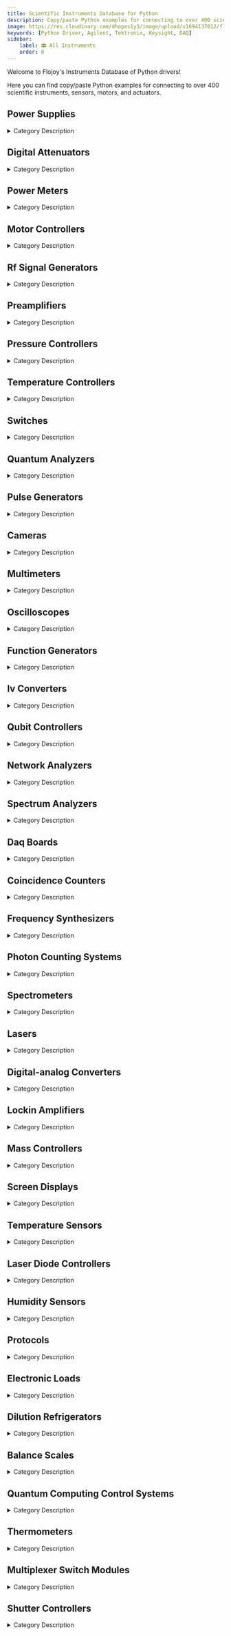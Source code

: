 ```yaml
---
title: Scientific Instruments Database for Python
description: Copy/paste Python examples for connecting to over 400 scientific instruments, sensors, motors, and actuators.
image: https://res.cloudinary.com/dhopxs1y3/image/upload/v1694137012/flojoy-docs/Marketing%20Images/flojoy_and_friends_c6x62c.jpg
keywords: [Python Driver, Agilent, Tektronix, Keysight, DAQ]
sidebar:
    label: 📻 All Instruments
    order: 0
---
```


Welcome to Flojoy's Instruments Database of Python drivers!

Here you can find copy/paste Python examples for connecting to over 400 scientific instruments, sensors, motors, and actuators.



## Power Supplies

<details> 
<summary>Category Description</summary> 
A power supply is an electrical device that supplies electric power to an electrical load. The main purpose of a power supply is to convert electric current from a source to the correct voltage, current, and frequency to power the load. As a result, power supplies are sometimes referred to as electric power converters. Some power supplies are separate standalone pieces of equipment, while others are built into the load appliances that they power.
</details> 

<div className="flex flex-wrap">

<InstrumentThumbnail 
    path='Power Supplies/Qutech/d5a'
    img='https://res.cloudinary.com/dhopxs1y3/image/upload/v1691782421/Instruments/Power%20Supplies/D5a/D5a.png'
    label='D5a'    
/>

<InstrumentThumbnail 
    path='Power Supplies/Rohdeschwarz/hmc-8041'
    img='https://res.cloudinary.com/dhopxs1y3/image/upload/v1691782431/Instruments/Power%20Supplies/HMC-8041/HMC-8041.jpg'
    label='HMC 8041'    
/>

<InstrumentThumbnail 
    path='Power Supplies/Aimtti/pl303qmd-p'
    img='https://res.cloudinary.com/dhopxs1y3/image/upload/v1691782432/Instruments/Power%20Supplies/PL303QMD-P/PL303QMD-P.jpg'
    label='PL303QMD-P'    
/>

<InstrumentThumbnail 
    path='Power Supplies/Yokogawa/yokogawa-7651'
    img='https://res.cloudinary.com/dhopxs1y3/image/upload/v1691782436/Instruments/Power%20Supplies/Yokogawa-7651/Yokogawa-7651.jpg'
    label='Yokogawa 7651'    
/>

<InstrumentThumbnail 
    path='Power Supplies/Keithley/keithley-2604b'
    img='https://res.cloudinary.com/dhopxs1y3/image/upload/v1691782437/Instruments/Power%20Supplies/Keithley-2604B/Keithley-2604B.webp'
    label='Keithley 2604B'    
/>

<InstrumentThumbnail 
    path='Power Supplies/Keithley/keithley-buffer'
    img='https://res.cloudinary.com/dhopxs1y3/image/upload/v1692380380/Instruments/Power%20Supplies/Keithley-Buffer/file.png'
    label='Keithley Buffer'    
/>

<InstrumentThumbnail 
    path='Power Supplies/Keithley/keithley-6430'
    img='https://res.cloudinary.com/dhopxs1y3/image/upload/v1691782449/Instruments/Multimeters/Keithley-6430/Keithley-6430.webp'
    label='Keithley 6430'    
/>

<InstrumentThumbnail 
    path='Power Supplies/Rohdeschwarz/hmc-8043'
    img='https://res.cloudinary.com/dhopxs1y3/image/upload/v1691782462/Instruments/Power%20Supplies/HMC-8043/HMC-8043.jpg'
    label='HMC 8043'    
/>

<InstrumentThumbnail 
    path='Power Supplies/Rohdes And Schwarz/hmp-4040'
    img='https://res.cloudinary.com/dhopxs1y3/image/upload/v1691782700/Instruments/Power%20Supplies/HMP-4040/HMP-4040.jpg'
    label='HMP 4040'    
/>

<InstrumentThumbnail 
    path='Power Supplies/Yokogawa/yokogawa-7651'
    img='https://res.cloudinary.com/dhopxs1y3/image/upload/v1691782436/Instruments/Power%20Supplies/Yokogawa-7651/Yokogawa-7651.jpg'
    label='Yokogawa 7651'    
/>

<InstrumentThumbnail 
    path='Power Supplies/Keithley/keithley-2306'
    img='https://res.cloudinary.com/dhopxs1y3/image/upload/v1691782472/Instruments/Power%20Supplies/Keithley-2306/Keithley-2306.webp'
    label='Keithley 2306'    
/>

<InstrumentThumbnail 
    path='Power Supplies/Danfysik/system-8500-model-854'
    img='https://res.cloudinary.com/dhopxs1y3/image/upload/v1691782474/Instruments/Power%20Supplies/SYSTEM-8500---Model-854/SYSTEM-8500---Model-854.jpg'
    label='SYSTEM 8500-Model 854'    
/>

<InstrumentThumbnail 
    path='Power Supplies/Keithley/keithley-2635b'
    img='https://res.cloudinary.com/dhopxs1y3/image/upload/v1691782477/Instruments/Power%20Supplies/Keithley-2635B/Keithley-2635B.webp'
    label='Keithley 2635B'    
/>

<InstrumentThumbnail 
    path='Power Supplies/Delta Elektronika/sm-70-45d'
    img='https://res.cloudinary.com/dhopxs1y3/image/upload/v1691782486/Instruments/Power%20Supplies/SM-70-45D/SM-70-45D.jpg'
    label='SM 70-45D'    
/>

<InstrumentThumbnail 
    path='Power Supplies/Qdevil/qdac-2-array'
    img='https://res.cloudinary.com/dhopxs1y3/image/upload/v1691782488/Instruments/Digital-Analog%20Converter/Qdac-2/Qdac-2.jpg'
    label='Qdac 2'    
/>

<InstrumentThumbnail 
    path='Power Supplies/Aimtti/pl068-p'
    img='https://res.cloudinary.com/dhopxs1y3/image/upload/v1691782490/Instruments/Power%20Supplies/PL068-P/PL068-P.jpg'
    label='PL068-P'    
/>

<InstrumentThumbnail 
    path='Power Supplies/Keithley/keithley-2400'
    img='https://res.cloudinary.com/dhopxs1y3/image/upload/v1691782492/Instruments/Power%20Supplies/Keithley-2400/Keithley-2400.webp'
    label='Keithley 2400'    
/>

<InstrumentThumbnail 
    path='Power Supplies/Keysight/keysight-m960xa-series'
    img='https://res.cloudinary.com/dhopxs1y3/image/upload/v1691782494/Instruments/Power%20Supplies/Keysight-M960XA-Series/Keysight-M960XA-Series.png'
    label='Keysight M960XA-Series'    
/>

<InstrumentThumbnail 
    path='Power Supplies/Razorbill/razorbill-rp100'
    img='https://res.cloudinary.com/dhopxs1y3/image/upload/v1691782506/Instruments/Power%20Supplies/Razorbill-RP100/Razorbill-RP100.jpg'
    label='Razorbill RP100'    
/>

<InstrumentThumbnail 
    path='Power Supplies/Keithley/keithley-2600'
    img='https://res.cloudinary.com/dhopxs1y3/image/upload/v1691782732/Instruments/Power%20Supplies/Keithley-2600/Keithley-2600.jpg'
    label='Keithley 2600'    
/>

<InstrumentThumbnail 
    path='Power Supplies/Keithley/keithley-2400'
    img='https://res.cloudinary.com/dhopxs1y3/image/upload/v1691782492/Instruments/Power%20Supplies/Keithley-2400/Keithley-2400.webp'
    label='Keithley 2400'    
/>

<InstrumentThumbnail 
    path='Power Supplies/Keysight/keysight-b2962a'
    img='https://res.cloudinary.com/dhopxs1y3/image/upload/v1691782524/Instruments/Power%20Supplies/Keysight-B2962A/Keysight-B2962A.jpg'
    label='Keysight B2962A'    
/>

<InstrumentThumbnail 
    path='Power Supplies/Keysight/keysight-m960x-defs'
    img='https://res.cloudinary.com/dhopxs1y3/image/upload/v1691782538/Instruments/Power%20Supplies/Keysight-M960x-defs/Keysight-M960x-defs.png'
    label='Keysight M960x defs'    
/>

<InstrumentThumbnail 
    path='Power Supplies/Rohdeschwarz/hmc-8042'
    img='https://res.cloudinary.com/dhopxs1y3/image/upload/v1691782545/Instruments/Power%20Supplies/HMC-8042/HMC-8042.jpg'
    label='HMC 8042'    
/>

<InstrumentThumbnail 
    path='Power Supplies/Qdevil/qdac-1'
    img='https://res.cloudinary.com/dhopxs1y3/image/upload/v1691782554/Instruments/Digital-Analog%20Converter/Qdac-1/Qdac-1.png'
    label='Qdac 1'    
/>

<InstrumentThumbnail 
    path='Power Supplies/Siglent Technologies/spd1305x-power-supply'
    img='https://res.cloudinary.com/dhopxs1y3/image/upload/v1691782556/Instruments/Power%20Supplies/SPD1305X-Power-Supply/SPD1305X-Power-Supply.jpg'
    label='SPD1305X Power Supply'    
/>

<InstrumentThumbnail 
    path='Power Supplies/Qdevil/qdac-2'
    img='https://res.cloudinary.com/dhopxs1y3/image/upload/v1691782564/Instruments/Digital-Analog%20Converter/Qdac-2-Array/Qdac-2-Array.jpg'
    label='Qdac 2 Array'    
/>

<InstrumentThumbnail 
    path='Power Supplies/Keithley/keithley-2611b'
    img='https://res.cloudinary.com/dhopxs1y3/image/upload/v1691782565/Instruments/Power%20Supplies/Keithley-2611B/Keithley-2611B.webp'
    label='Keithley 2611B'    
/>

<InstrumentThumbnail 
    path='Power Supplies/Rohdeschwarz/hmp-2020'
    img='https://res.cloudinary.com/dhopxs1y3/image/upload/v1691782566/Instruments/Power%20Supplies/HMP-2020/HMP-2020.jpg'
    label='HMP 2020'    
/>

<InstrumentThumbnail 
    path='Power Supplies/Hp/keysight-e3631a'
    img='https://res.cloudinary.com/dhopxs1y3/image/upload/v1691782569/Instruments/Power%20Supplies/Keysight-E3631A/Keysight-E3631A.png'
    label='Keysight E3631A'    
/>

<InstrumentThumbnail 
    path='Power Supplies/Oxford Instruments/mercuryips'
    img='https://res.cloudinary.com/dhopxs1y3/image/upload/v1691782570/Instruments/Power%20Supplies/MercuryiPS/MercuryiPS.png'
    label='MercuryiPS'    
/>

<InstrumentThumbnail 
    path='Power Supplies/Thorlabs/lcc25'
    img='https://res.cloudinary.com/dhopxs1y3/image/upload/v1691782574/Instruments/Power%20Supplies/LCC25/LCC25.jpg'
    label='LCC25'    
/>

<InstrumentThumbnail 
    path='Power Supplies/Keithley/keithley-2450'
    img='https://res.cloudinary.com/dhopxs1y3/image/upload/v1691782527/Instruments/Power%20Supplies/Keithley-2450/Keithley-2450.png'
    label='Keithley 2450'    
/>

<InstrumentThumbnail 
    path='Power Supplies/Keithley/keithley-2602a'
    img='https://res.cloudinary.com/dhopxs1y3/image/upload/v1691782585/Instruments/Power%20Supplies/Keithley-2602A/Keithley-2602A.jpg'
    label='Keithley 2602A'    
/>

<InstrumentThumbnail 
    path='Power Supplies/Keithley/keithley-2634b'
    img='https://res.cloudinary.com/dhopxs1y3/image/upload/v1691782597/Instruments/Power%20Supplies/Keithley-2634B/Keithley-2634B.webp'
    label='Keithley 2634B'    
/>

<InstrumentThumbnail 
    path='Power Supplies/Aimtti/pl303-p'
    img='https://res.cloudinary.com/dhopxs1y3/image/upload/v1691782606/Instruments/Power%20Supplies/PL303-P/PL303-P.jpg'
    label='PL303-P'    
/>

<InstrumentThumbnail 
    path='Power Supplies/Rigol/rigol-dp831'
    img='https://res.cloudinary.com/dhopxs1y3/image/upload/v1691782610/Instruments/Power%20Supplies/Rigol-DP831/Rigol-DP831.jpg'
    label='Rigol DP831'    
/>

<InstrumentThumbnail 
    path='Power Supplies/Keithley/keithley-2602b'
    img='https://res.cloudinary.com/dhopxs1y3/image/upload/v1691782616/Instruments/Power%20Supplies/Keithley-2602B/Keithley-2602B.webp'
    label='Keithley 2602B'    
/>

<InstrumentThumbnail 
    path='Power Supplies/Aimtti/pl601-p'
    img='https://res.cloudinary.com/dhopxs1y3/image/upload/v1691782624/Instruments/Power%20Supplies/PL601-P/PL601-P.jpg'
    label='PL601-P'    
/>

<InstrumentThumbnail 
    path='Power Supplies/American Magnetics/ami-430'
    img='https://res.cloudinary.com/dhopxs1y3/image/upload/v1691782624/Instruments/Power%20Supplies/AMI-430/AMI-430.jpg'
    label='AMI 430'    
/>

<InstrumentThumbnail 
    path='Power Supplies/Glassman/fj-series'
    img='https://res.cloudinary.com/dhopxs1y3/image/upload/v1691782626/Instruments/Power%20Supplies/FJ-Series/FJ-Series.webp'
    label='FJ Series'    
/>

<InstrumentThumbnail 
    path='Power Supplies/Rigol/rigol-dp821'
    img='https://res.cloudinary.com/dhopxs1y3/image/upload/v1691782634/Instruments/Power%20Supplies/Rigol-DP821/Rigol-DP821.jpg'
    label='Rigol DP821'    
/>

<InstrumentThumbnail 
    path='Power Supplies/Qdev/qdac'
    img='https://res.cloudinary.com/dhopxs1y3/image/upload/v1691782644/Instruments/Digital-Analog%20Converter/QDAC/QDAC.png'
    label='QDAC'    
/>

<InstrumentThumbnail 
    path='Power Supplies/Keithley/keithley-2612b'
    img='https://res.cloudinary.com/dhopxs1y3/image/upload/v1691782646/Instruments/Power%20Supplies/Keithley-2612B/Keithley-2612B.webp'
    label='Keithley 2612B'    
/>

<InstrumentThumbnail 
    path='Power Supplies/Aimtti/pl303qmt-p'
    img='https://res.cloudinary.com/dhopxs1y3/image/upload/v1691782432/Instruments/Power%20Supplies/PL303QMD-P/PL303QMD-P.jpg'
    label='PL303QMT-P'    
/>

<InstrumentThumbnail 
    path='Power Supplies/Stanford Research/sim928'
    img='https://res.cloudinary.com/dhopxs1y3/image/upload/v1691782666/Instruments/Power%20Supplies/SIM-928/SIM-928.jpg'
    label='SIM928'    
/>

<InstrumentThumbnail 
    path='Power Supplies/Keithley/keithley-2601b'
    img='https://res.cloudinary.com/dhopxs1y3/image/upload/v1691782670/Instruments/Power%20Supplies/Keithley-2601B/Keithley-2601B.webp'
    label='Keithley 2601B'    
/>

<InstrumentThumbnail 
    path='Power Supplies/Keithley/keithley-6220'
    img='https://res.cloudinary.com/dhopxs1y3/image/upload/v1691782676/Instruments/Power%20Supplies/Keithley-6220/Keithley-6220.jpg'
    label='Keithley 6220'    
/>

<InstrumentThumbnail 
    path='Power Supplies/Keysight/keysight-n5767a'
    img='https://res.cloudinary.com/dhopxs1y3/image/upload/v1691782680/Instruments/Power%20Supplies/Keysight-N5767A/Keysight-N5767A.webp'
    label='Keysight N5767A'    
/>

<InstrumentThumbnail 
    path='Power Supplies/Aimtti/ql335-p'
    img='https://res.cloudinary.com/dhopxs1y3/image/upload/v1691782684/Instruments/Power%20Supplies/QL335-P/QL335-P.jpg'
    label='QL335-P'    
/>

<InstrumentThumbnail 
    path='Power Supplies/Keithley/keithley-2450'
    img='https://res.cloudinary.com/dhopxs1y3/image/upload/v1691782527/Instruments/Power%20Supplies/Keithley-2450/Keithley-2450.png'
    label='Keithley 2450'    
/>

<InstrumentThumbnail 
    path='Power Supplies/Keysight/keysight-n6705b'
    img='https://res.cloudinary.com/dhopxs1y3/image/upload/v1691782689/Instruments/Power%20Supplies/Keysight-N6705B/Keysight-N6705B.png'
    label='Keysight N6705B'    
/>

<InstrumentThumbnail 
    path='Power Supplies/Keithley/keithley-2260b'
    img='https://res.cloudinary.com/dhopxs1y3/image/upload/v1691782695/Instruments/Power%20Supplies/Keithley-2260B/Keithley-2260B.webp'
    label='Keithley 2260B'    
/>

<InstrumentThumbnail 
    path='Power Supplies/Keithley/keithley-2636b'
    img='https://res.cloudinary.com/dhopxs1y3/image/upload/v1691782699/Instruments/Power%20Supplies/Keithley-2636B/Keithley-2636B.webp'
    label='Keithley 2636B'    
/>

<InstrumentThumbnail 
    path='Power Supplies/Stahl/power-supply-series-8510'
    img=''
    label='Power Supply Series 8510'    
/>

<InstrumentThumbnail 
    path='Power Supplies/Rohdes And Schwarz/hmp-4040'
    img='https://res.cloudinary.com/dhopxs1y3/image/upload/v1691782700/Instruments/Power%20Supplies/HMP-4040/HMP-4040.jpg'
    label='HMP 4040'    
/>

<InstrumentThumbnail 
    path='Power Supplies/Keithley/keithley-2614b'
    img='https://res.cloudinary.com/dhopxs1y3/image/upload/v1691782701/Instruments/Power%20Supplies/Keithley-2614B/Keithley-2614B.webp'
    label='Keithley 2614B'    
/>

<InstrumentThumbnail 
    path='Power Supplies/Keysight/keysight-e36313a'
    img='https://res.cloudinary.com/dhopxs1y3/image/upload/v1691782704/Instruments/Power%20Supplies/Keysight-E36313A/Keysight-E36313A.jpg'
    label='Keysight E36313A'    
/>

<InstrumentThumbnail 
    path='Power Supplies/Yokogawa/yokogawa-gs-200'
    img='https://res.cloudinary.com/dhopxs1y3/image/upload/v1691782709/Instruments/Power%20Supplies/Yokogawa-GS-200/Yokogawa-GS-200.jpg'
    label='Yokogawa GS 200'    
/>

<InstrumentThumbnail 
    path='Power Supplies/Rohdeschwarz/hmp-2030'
    img='https://res.cloudinary.com/dhopxs1y3/image/upload/v1691782712/Instruments/Power%20Supplies/HMP-2030/HMP-2030.jpg'
    label='HMP 2030'    
/>

<InstrumentThumbnail 
    path='Power Supplies/Keithley/keithley-6221'
    img='https://res.cloudinary.com/dhopxs1y3/image/upload/v1691782550/Instruments/Power%20Supplies/Keithley-6221/Keithley-6221.webp'
    label='Keithley 6221'    
/>

<InstrumentThumbnail 
    path='Power Supplies/Aviosys/ip-power-9258-s'
    img='https://res.cloudinary.com/dhopxs1y3/image/upload/v1691782718/Instruments/Power%20Supplies/IP-Power-9258-S/IP-Power-9258-S.png'
    label='IP Power 9258 S'    
/>

<InstrumentThumbnail 
    path='Power Supplies/Rigol/rigol-dp832'
    img='https://res.cloudinary.com/dhopxs1y3/image/upload/v1691782725/Instruments/Power%20Supplies/Rigol-DP832/Rigol-DP832.jpg'
    label='Rigol DP832'    
/>

<InstrumentThumbnail 
    path='Power Supplies/Oxford Instruments/ips-120'
    img='https://res.cloudinary.com/dhopxs1y3/image/upload/v1691782768/Instruments/Power%20Supplies/IPS-120-10/IPS-120-10.jpg'
    label='IPS 120'    
/>

<InstrumentThumbnail 
    path='Power Supplies/Keithley/keithley-2600'
    img='https://res.cloudinary.com/dhopxs1y3/image/upload/v1691782732/Instruments/Power%20Supplies/Keithley-2600/Keithley-2600.jpg'
    label='Keithley 2600'    
/>

<InstrumentThumbnail 
    path='Power Supplies/Yokogawa/yokogawa-gs-200'
    img='https://res.cloudinary.com/dhopxs1y3/image/upload/v1691782709/Instruments/Power%20Supplies/Yokogawa-GS-200/Yokogawa-GS-200.jpg'
    label='Yokogawa GS 200'    
/>

<InstrumentThumbnail 
    path='Power Supplies/Qdev/qdac'
    img='https://res.cloudinary.com/dhopxs1y3/image/upload/v1691782644/Instruments/Digital-Analog%20Converter/QDAC/QDAC.png'
    label='QDAC Channels'    
/>

<InstrumentThumbnail 
    path='Power Supplies/Rigol/rigol-dp8xx-series'
    img='https://res.cloudinary.com/dhopxs1y3/image/upload/v1691782754/Instruments/Power%20Supplies/Rigol-DP8xx-Series/Rigol-DP8xx-Series.jpg'
    label='Rigol DP8xx-Series'    
/>

<InstrumentThumbnail 
    path='Power Supplies/Siglent Technologies/spd1168x-power-supply'
    img='https://res.cloudinary.com/dhopxs1y3/image/upload/v1691782760/Instruments/Power%20Supplies/SPD1168X-Power-Supply/SPD1168X-Power-Supply.jpg'
    label='SPD1168X Power Supply'    
/>

<InstrumentThumbnail 
    path='Power Supplies/Aimtti/pl155-p'
    img='https://res.cloudinary.com/dhopxs1y3/image/upload/v1691782760/Instruments/Power%20Supplies/PL155-P/PL155-P.jpg'
    label='PL155-P'    
/>

<InstrumentThumbnail 
    path='Power Supplies/Lakeshore/model-625'
    img='https://res.cloudinary.com/dhopxs1y3/image/upload/v1691782764/Instruments/Power%20Supplies/Model-625/Model-625.png'
    label='Model 625'    
/>

<InstrumentThumbnail 
    path='Power Supplies/Rohdeschwarz/hmp-4030'
    img='https://res.cloudinary.com/dhopxs1y3/image/upload/v1691782767/Instruments/Power%20Supplies/HMP-4030/HMP-4030.jpg'
    label='HMP 4030'    
/>

<InstrumentThumbnail 
    path='Power Supplies/Oxford Instruments/ips-120-10'
    img='https://res.cloudinary.com/dhopxs1y3/image/upload/v1691782768/Instruments/Power%20Supplies/IPS-120-10/IPS-120-10.jpg'
    label='IPS 120  10'    
/>

</div>

## Digital Attenuators

<details> 
<summary>Category Description</summary> 
An attenuator is an electronic device that reduces the power of a signal without appreciably distorting its waveform.

An attenuator is effectively the opposite of an amplifier, though the two work by different methods. While an amplifier provides gain, an attenuator provides loss, or gain less than 1.
</details> 

<div className="flex flex-wrap">

<InstrumentThumbnail 
    path='Digital Attenuators/Vaunix/lda-802q'
    img='https://res.cloudinary.com/dhopxs1y3/image/upload/v1691782422/Instruments/Digital%20Attenuator/LDA-802Q/LDA-802Q.png'
    label='LDA-802Q'    
/>

<InstrumentThumbnail 
    path='Digital Attenuators/Vaunix/lda-5018v'
    img='https://res.cloudinary.com/dhopxs1y3/image/upload/v1691782451/Instruments/Digital%20Attenuator/LDA-5018V/LDA-5018V.png'
    label='LDA-5018V'    
/>

<InstrumentThumbnail 
    path='Digital Attenuators/Vaunix/lda-908v-4'
    img='https://res.cloudinary.com/dhopxs1y3/image/upload/v1691782455/Instruments/Digital%20Attenuator/LDA-908V-4/LDA-908V-4.png'
    label='LDA-908V-4'    
/>

<InstrumentThumbnail 
    path='Digital Attenuators/Vaunix/lda-802-32'
    img='https://res.cloudinary.com/dhopxs1y3/image/upload/v1691782459/Instruments/Digital%20Attenuator/LDA-802-32/LDA-802-32.png'
    label='LDA-802-32'    
/>

<InstrumentThumbnail 
    path='Digital Attenuators/Vaunix/lda-906v'
    img='https://res.cloudinary.com/dhopxs1y3/image/upload/v1691782470/Instruments/Digital%20Attenuator/LDA-906V/LDA-906V.png'
    label='LDA-906V'    
/>

<InstrumentThumbnail 
    path='Digital Attenuators/Vaunix/lda-302p-1n'
    img='https://res.cloudinary.com/dhopxs1y3/image/upload/v1691782489/Instruments/Digital%20Attenuator/LDA-302P-1N/LDA-302P-1N.png'
    label='LDA-302P-1N'    
/>

<InstrumentThumbnail 
    path='Digital Attenuators/Vaunix/lda-102'
    img='https://res.cloudinary.com/dhopxs1y3/image/upload/v1691782508/Instruments/Digital%20Attenuator/LDA-102/LDA-102.png'
    label='LDA-102'    
/>

<InstrumentThumbnail 
    path='Digital Attenuators/Vaunix/lda-302p-hn'
    img='https://res.cloudinary.com/dhopxs1y3/image/upload/v1691782520/Instruments/Digital%20Attenuator/LDA-302P-HN/LDA-302P-HN.png'
    label='LDA-302P-HN'    
/>

<InstrumentThumbnail 
    path='Digital Attenuators/Vaunix/lda-102-75f'
    img='https://res.cloudinary.com/dhopxs1y3/image/upload/v1691782520/Instruments/Digital%20Attenuator/LDA-302P-HN/LDA-302P-HN.png'
    label='LDA-102-75F'    
/>

<InstrumentThumbnail 
    path='Digital Attenuators/Vaunix/lda-302p-2n'
    img='https://res.cloudinary.com/dhopxs1y3/image/upload/v1691782535/Instruments/Digital%20Attenuator/LDA-302P-2N/LDA-302P-2N.png'
    label='LDA-302P-2N'    
/>

<InstrumentThumbnail 
    path='Digital Attenuators/Vaunix/lda-802-12'
    img='https://res.cloudinary.com/dhopxs1y3/image/upload/v1691782573/Instruments/Digital%20Attenuator/LDA-802-12/LDA-802-12.png'
    label='LDA-802-12'    
/>

<InstrumentThumbnail 
    path='Digital Attenuators/Vaunix/lda-908v-8'
    img='https://res.cloudinary.com/dhopxs1y3/image/upload/v1691782584/Instruments/Digital%20Attenuator/LDA-908V-8/LDA-908V-8.png'
    label='LDA-908V-8'    
/>

<InstrumentThumbnail 
    path='Digital Attenuators/Vaunix/lda-403'
    img='https://res.cloudinary.com/dhopxs1y3/image/upload/v1691782587/Instruments/Digital%20Attenuator/LDA-403/LDA-403.png'
    label='LDA-403'    
/>

<InstrumentThumbnail 
    path='Digital Attenuators/Vaunix/lda-302p-2'
    img='https://res.cloudinary.com/dhopxs1y3/image/upload/v1691782592/Instruments/Digital%20Attenuator/LDA-302P-2/LDA-302P-2.png'
    label='LDA-302P-2'    
/>

<InstrumentThumbnail 
    path='Digital Attenuators/Vaunix/lda-602e'
    img='https://res.cloudinary.com/dhopxs1y3/image/upload/v1691782602/Instruments/Digital%20Attenuator/LDA-602E/LDA-602E.png'
    label='LDA-602E'    
/>

<InstrumentThumbnail 
    path='Digital Attenuators/Vaunix/lda-802-8'
    img='https://res.cloudinary.com/dhopxs1y3/image/upload/v1691782605/Instruments/Digital%20Attenuator/LDA-802-8/LDA-802-8.png'
    label='LDA-802-8'    
/>

<InstrumentThumbnail 
    path='Digital Attenuators/Vaunix/lda-906v-8'
    img='https://res.cloudinary.com/dhopxs1y3/image/upload/v1691782584/Instruments/Digital%20Attenuator/LDA-908V-8/LDA-908V-8.png'
    label='LDA-906V-8'    
/>

<InstrumentThumbnail 
    path='Digital Attenuators/Vaunix/lda-602eh'
    img='https://res.cloudinary.com/dhopxs1y3/image/upload/v1691782629/Instruments/Digital%20Attenuator/LDA-602EH/LDA-602EH.png'
    label='LDA-602EH'    
/>

<InstrumentThumbnail 
    path='Digital Attenuators/Vaunix/lda-908v'
    img='https://res.cloudinary.com/dhopxs1y3/image/upload/v1691782638/Instruments/Digital%20Attenuator/LDA-908V/LDA-908V.png'
    label='LDA-908V'    
/>

<InstrumentThumbnail 
    path='Digital Attenuators/Vaunix/lda-608v-4'
    img='https://res.cloudinary.com/dhopxs1y3/image/upload/v1691782641/Instruments/Digital%20Attenuator/LDA-608V-4/LDA-608V-4.jpg'
    label='LDA-608V-4'    
/>

<InstrumentThumbnail 
    path='Digital Attenuators/Vaunix/lda-203b'
    img='https://res.cloudinary.com/dhopxs1y3/image/upload/v1691782646/Instruments/Digital%20Attenuator/LDA-203B/LDA-203B.png'
    label='LDA-203B'    
/>

<InstrumentThumbnail 
    path='Digital Attenuators/Vaunix/lda-102n'
    img='https://res.cloudinary.com/dhopxs1y3/image/upload/v1691782649/Instruments/Digital%20Attenuator/LDA-102N/LDA-102N.png'
    label='LDA-102N'    
/>

<InstrumentThumbnail 
    path='Digital Attenuators/Vaunix/lda-802-16'
    img='https://res.cloudinary.com/dhopxs1y3/image/upload/v1691782653/Instruments/Digital%20Attenuator/LDA-802-16/LDA-802-16.png'
    label='LDA-802-16'    
/>

<InstrumentThumbnail 
    path='Digital Attenuators/Vaunix/lda-133'
    img='https://res.cloudinary.com/dhopxs1y3/image/upload/v1691782658/Instruments/Digital%20Attenuator/LDA-133/LDA-133.png'
    label='LDA-133'    
/>

<InstrumentThumbnail 
    path='Digital Attenuators/Weinschel/weinschel-8320'
    img='https://res.cloudinary.com/dhopxs1y3/image/upload/v1691782679/Instruments/Digital%20Attenuator/Weinschel-8320/Weinschel-8320.jpg'
    label='Weinschel 8320'    
/>

<InstrumentThumbnail 
    path='Digital Attenuators/Vaunix/lda-302p-1'
    img='https://res.cloudinary.com/dhopxs1y3/image/upload/v1691782688/Instruments/Digital%20Attenuator/LDA-302P-1/LDA-302P-1.png'
    label='LDA-302P-1'    
/>

<InstrumentThumbnail 
    path='Digital Attenuators/Vaunix/lda-302p-h'
    img='https://res.cloudinary.com/dhopxs1y3/image/upload/v1691782697/Instruments/Digital%20Attenuator/LDA-302P-H/LDA-302P-H.png'
    label='LDA-302P-H'    
/>

<InstrumentThumbnail 
    path='Digital Attenuators/Vaunix/lda-602q'
    img='https://res.cloudinary.com/dhopxs1y3/image/upload/v1691782759/Instruments/Digital%20Attenuator/LDA-602Q/LDA-602Q.png'
    label='LDA-602Q'    
/>

<InstrumentThumbnail 
    path='Digital Attenuators/Vaunix/lda-802eh'
    img='https://res.cloudinary.com/dhopxs1y3/image/upload/v1691782762/Instruments/Digital%20Attenuator/LDA-802EH/LDA-802EH.png'
    label='LDA-802EH'    
/>

<InstrumentThumbnail 
    path='Digital Attenuators/Vaunix/lda-602n'
    img='https://res.cloudinary.com/dhopxs1y3/image/upload/v1691782764/Instruments/Digital%20Attenuator/LDA-602N/LDA-602N.png'
    label='LDA-602N'    
/>

<InstrumentThumbnail 
    path='Digital Attenuators/Vaunix/lda-602'
    img='https://res.cloudinary.com/dhopxs1y3/image/upload/v1691782767/Instruments/Digital%20Attenuator/LDA-602/LDA-602.png'
    label='LDA-602'    
/>

</div>

## Power Meters

<details> 
<summary>Category Description</summary> 
These interfaces provide communication between an attached sensor and a PC or other external control unit. They are designed to be controlled via an external device or operated autonomously using the analog output; there are no controls or display screens.
</details> 

<div className="flex flex-wrap">

<InstrumentThumbnail 
    path='Power Meters/Thorlabs/PM100USB'
    img='https://res.cloudinary.com/dhopxs1y3/image/upload/v1691782423/Instruments/Power%20Meters/PM100USB/PM100USB.jpg'
    label='PM100USB'    
/>

<InstrumentThumbnail 
    path='Power Meters/Lakeshore/lakeshore-421'
    img='https://res.cloudinary.com/dhopxs1y3/image/upload/v1691782424/Instruments/Power%20Meters/Lakeshore-421/Lakeshore-421.png'
    label='Lakeshore 421'    
/>

<InstrumentThumbnail 
    path='Power Meters/Lakeshore/lakeshore-model-372'
    img='https://res.cloudinary.com/dhopxs1y3/image/upload/v1691782428/Instruments/Temperature%20Controllers/Lakeshore-Model-372/Lakeshore-Model-372.png'
    label='Lakeshore Model 372'    
/>

<InstrumentThumbnail 
    path='Power Meters/Keithley/keithley-485'
    img='https://res.cloudinary.com/dhopxs1y3/image/upload/v1691782442/Instruments/Power%20Meters/Keithley-485/Keithley-485.jpg'
    label='Keithley 485'    
/>

<InstrumentThumbnail 
    path='Power Meters/Newport/1830-c'
    img='https://res.cloudinary.com/dhopxs1y3/image/upload/v1691782443/Instruments/Power%20Meters/1830-C/1830-C.jpg'
    label='1830-C'    
/>

<InstrumentThumbnail 
    path='Power Meters/Keithley/keithley-2182'
    img='https://res.cloudinary.com/dhopxs1y3/image/upload/v1691782450/Instruments/Power%20Meters/Keithley-2182/Keithley-2182.jpg'
    label='Keithley 2182'    
/>

<InstrumentThumbnail 
    path='Power Meters/Keithley/keithley-6220'
    img='https://res.cloudinary.com/dhopxs1y3/image/upload/v1691782562/Instruments/Power%20Meters/Keithley-6220/Keithley-6220.jpg'
    label='Keithley 6220'    
/>

<InstrumentThumbnail 
    path='Power Meters/Quantum Design/ppms-dynacool'
    img='https://res.cloudinary.com/dhopxs1y3/image/upload/v1691782464/Instruments/Spectrometers/PPMS-Dynacool/PPMS-Dynacool.png'
    label='PPMS Dynacool'    
/>

<InstrumentThumbnail 
    path='Power Meters/Keithley/keithley-580'
    img='https://res.cloudinary.com/dhopxs1y3/image/upload/v1691782479/Instruments/Power%20Meters/Keithley-580/Keithley-580.jpg'
    label='Keithley 580'    
/>

<InstrumentThumbnail 
    path='Power Meters/Keysight/keysight-m960xa-series'
    img='https://res.cloudinary.com/dhopxs1y3/image/upload/v1691782494/Instruments/Power%20Supplies/Keysight-M960XA-Series/Keysight-M960XA-Series.png'
    label='Keysight M960XA-Series'    
/>

<InstrumentThumbnail 
    path='Power Meters/Lakeshore/lakeshore-370'
    img='https://res.cloudinary.com/dhopxs1y3/image/upload/v1691782502/Instruments/Power%20Meters/Lakeshore-370/Lakeshore-370.png'
    label='Lakeshore 370'    
/>

<InstrumentThumbnail 
    path='Power Meters/Lakeshore/lakeshore-425'
    img='https://res.cloudinary.com/dhopxs1y3/image/upload/v1691782503/Instruments/Power%20Meters/Lakeshore-425/Lakeshore-425.png'
    label='Lakeshore 425'    
/>

<InstrumentThumbnail 
    path='Power Meters/Rohdeschwarz/zvl-13'
    img='https://res.cloudinary.com/dhopxs1y3/image/upload/v1691782531/Instruments/Network%20Analyzer/ZVL-13/ZVL-13.webp'
    label='ZVL 13'    
/>

<InstrumentThumbnail 
    path='Power Meters/Keithley/keithley-6485'
    img=''
    label='Keithley 6485'    
/>

<InstrumentThumbnail 
    path='Power Meters/Keysight/keysight-m960x-defs'
    img='https://res.cloudinary.com/dhopxs1y3/image/upload/v1691782538/Instruments/Power%20Supplies/Keysight-M960x-defs/Keysight-M960x-defs.png'
    label='Keysight M960x defs'    
/>

<InstrumentThumbnail 
    path='Power Meters/Keithley/keithley-6517a'
    img='https://res.cloudinary.com/dhopxs1y3/image/upload/v1691782543/Instruments/Power%20Meters/Keithley-6517A/Keithley-6517A.jpg'
    label='Keithley 6517A'    
/>

<InstrumentThumbnail 
    path='Power Meters/Keithley/keithley-6220'
    img='https://res.cloudinary.com/dhopxs1y3/image/upload/v1691782562/Instruments/Power%20Meters/Keithley-6220/Keithley-6220.jpg'
    label='Keithley 6220'    
/>

<InstrumentThumbnail 
    path='Power Meters/Thorlabs/PM100USB'
    img='https://res.cloudinary.com/dhopxs1y3/image/upload/v1691782423/Instruments/Power%20Meters/PM100USB/PM100USB.jpg'
    label='PM100USB'    
/>

<InstrumentThumbnail 
    path='Power Meters/Oxford Instruments/ilm-200'
    img='https://res.cloudinary.com/dhopxs1y3/image/upload/v1691782614/Instruments/Power%20Meters/ILM-200/ILM-200.jpg'
    label='ILM 200'    
/>

<InstrumentThumbnail 
    path='Power Meters/Qutech/d4'
    img='https://res.cloudinary.com/dhopxs1y3/image/upload/v1691782635/Instruments/Power%20Meters/D4/D4.png'
    label='D4'    
/>

<InstrumentThumbnail 
    path='Power Meters/Thorlabs/pm100d'
    img='https://res.cloudinary.com/dhopxs1y3/image/upload/v1691782642/Instruments/Power%20Meters/PM100D/PM100D.jpg'
    label='PM100D'    
/>

<InstrumentThumbnail 
    path='Power Meters/Lakeshore/lakeshore-475'
    img='https://res.cloudinary.com/dhopxs1y3/image/upload/v1691782669/Instruments/Power%20Meters/Lakeshore-475/Lakeshore-475.png'
    label='Lakeshore 475'    
/>

<InstrumentThumbnail 
    path='Power Meters/Lakeshore/lks-425-gaussmeter'
    img='https://res.cloudinary.com/dhopxs1y3/image/upload/v1691782670/Instruments/Power%20Meters/LKS-425-Gaussmeter/LKS-425-Gaussmeter.png'
    label='LKS 425 Gaussmeter'    
/>

<InstrumentThumbnail 
    path='Power Meters/Keithley/Keithley-617'
    img=''
    label='Keithley 617'    
/>

<InstrumentThumbnail 
    path='Power Meters/Keithley/keithley-6517b'
    img='https://res.cloudinary.com/dhopxs1y3/image/upload/v1691782706/Instruments/Power%20Meters/Keithley-6517B/Keithley-6517B.webp'
    label='Keithley 6517B'    
/>

<InstrumentThumbnail 
    path='Power Meters/Keithley/keithley-6514'
    img='https://res.cloudinary.com/dhopxs1y3/image/upload/v1691782717/Instruments/Power%20Meters/Keithley-6514/Keithley-6514.webp'
    label='Keithley 6514'    
/>

</div>

## Motor Controllers

<details> 
<summary>Category Description</summary> 
Motion control is a sub-field of automation, encompassing the systems or sub-systems involved in moving parts of machines in a controlled manner. Motion control systems are extensively used in a variety of fields for automation purposes, including precision engineering, micromanufacturing, biotechnology, and nanotechnology.[1] The main components involved typically include a motion controller, an energy amplifier, and one or more prime movers or actuators. Motion control may be open loop or closed loop. In open loop systems, the controller sends a command through the amplifier to the prime mover or actuator, and does not know if the desired motion was actually achieved. Typical systems include stepper motor or fan control. For tighter control with more precision, a measuring device may be added to the system (usually near the end motion). When the measurement is converted to a signal that is sent back to the controller, and the controller compensates for any error, it becomes a Closed loop System.
</details> 

<div className="flex flex-wrap">

<InstrumentThumbnail 
    path='Motor Controllers/Newport/picomotorcontroller-8742'
    img='https://res.cloudinary.com/dhopxs1y3/image/upload/v1691782424/Instruments/Positional%20Controller/Picomotorcontroller-8742/Picomotorcontroller-8742.jpg'
    label='Picomotorcontroller 8742'    
/>

<InstrumentThumbnail 
    path='Motor Controllers/Newport/newportesp-301'
    img='https://res.cloudinary.com/dhopxs1y3/image/upload/v1691782436/Instruments/Positional%20Controller/Newportesp-301/Newportesp-301.jpg'
    label='Newportesp 301'    
/>

<InstrumentThumbnail 
    path='Motor Controllers/Newport/ag-uc-8'
    img='https://res.cloudinary.com/dhopxs1y3/image/upload/v1691782455/Instruments/Positional%20Controller/AG-UC-8/AG-UC-8.jpg'
    label='AG UC 8'    
/>

<InstrumentThumbnail 
    path='Motor Controllers/Newport/esp-300'
    img='https://res.cloudinary.com/dhopxs1y3/image/upload/v1691782457/Instruments/Positional%20Controller/ESP-300/ESP-300.jpg'
    label='ESP 300'    
/>

<InstrumentThumbnail 
    path='Motor Controllers/Thorlabs/mmf101-mmf102'
    img='https://res.cloudinary.com/dhopxs1y3/image/upload/v1691782491/Instruments/Motion/MMF101-MMF102/MMF101-MMF102.jpg'
    label='MMF101/MMF102'    
/>

<InstrumentThumbnail 
    path='Motor Controllers/Newport/agilis'
    img='https://res.cloudinary.com/dhopxs1y3/image/upload/v1691782528/Instruments/Positional%20Controller/Agilis/Agilis.jpg'
    label='Agilis'    
/>

<InstrumentThumbnail 
    path='Motor Controllers/Thorlabs/k10cr1'
    img='https://res.cloudinary.com/dhopxs1y3/image/upload/v1691782544/Instruments/Motion/K10CR1/K10CR1.jpg'
    label='K10CR1'    
/>

<InstrumentThumbnail 
    path='Motor Controllers/Attocube/attocube-ecc-100'
    img='https://res.cloudinary.com/dhopxs1y3/image/upload/v1691782549/Instruments/Motion/Attocube-ECC-100/Attocube-ECC-100.gif'
    label='Attocube ECC 100'    
/>

<InstrumentThumbnail 
    path='Motor Controllers/Qubitekk/mc1'
    img=''
    label='MC1'    
/>

<InstrumentThumbnail 
    path='Motor Controllers/Thorlabs/kim101'
    img='https://res.cloudinary.com/dhopxs1y3/image/upload/v1691782580/Instruments/Positional%20Controller/KIM101/KIM101.jpg'
    label='KIM101'    
/>

<InstrumentThumbnail 
    path='Motor Controllers/Anaheim Automation/dp-series-motor-controller'
    img='https://res.cloudinary.com/dhopxs1y3/image/upload/v1691782609/Instruments/Motor%20Controller/DP-Series-Motor-Controller/DP-Series-Motor-Controller.png'
    label='DP Series Motor Controller'    
/>

<InstrumentThumbnail 
    path='Motor Controllers/Thorlabs/prm1z8'
    img='https://res.cloudinary.com/dhopxs1y3/image/upload/v1691782651/Instruments/Motion/PRM1Z8/PRM1Z8.jpg'
    label='PRM1Z8'    
/>

<InstrumentThumbnail 
    path='Motor Controllers/Thorlabs/kim001'
    img='https://res.cloudinary.com/dhopxs1y3/image/upload/v1691782656/Instruments/Positional%20Controller/KIM001/KIM001.jpg'
    label='KIM001'    
/>

<InstrumentThumbnail 
    path='Motor Controllers/Newport/ag-uc2'
    img='https://res.cloudinary.com/dhopxs1y3/image/upload/v1691782662/Instruments/Motor%20Controller/AG-UC2/AG-UC2.jpg'
    label='AG-UC2'    
/>

<InstrumentThumbnail 
    path='Motor Controllers/Attocube/anc-350-piezo-controller'
    img='https://res.cloudinary.com/dhopxs1y3/image/upload/v1691782675/Instruments/Positional%20Controller/ANC-350-PIEZO-Controller/ANC-350-PIEZO-Controller.jpg'
    label='ANC 350 PIEZO Controller'    
/>

<InstrumentThumbnail 
    path='Motor Controllers/Thorlabs/Thorlabs-Apt-device-package'
    img=''
    label='Thorlabs-BBD201'    
/>

<InstrumentThumbnail 
    path='Motor Controllers/Newmark/newmark-nsc-a1'
    img='https://res.cloudinary.com/dhopxs1y3/image/upload/v1691782686/Instruments/Motion/Newmark---NSC-A1/Newmark---NSC-A1.webp'
    label='Newmark-NSC-A1'    
/>

<InstrumentThumbnail 
    path='Motor Controllers/Attocube/anc300'
    img='https://res.cloudinary.com/dhopxs1y3/image/upload/v1691782687/Instruments/Positional%20Controller/ANC300/ANC300.jpg'
    label='ANC300'    
/>

<InstrumentThumbnail 
    path='Motor Controllers/Parker/gemini-gv6'
    img='https://res.cloudinary.com/dhopxs1y3/image/upload/v1691782707/Instruments/Servo%20Drive/Controllers/Gemini-GV6/Gemini-GV6.jpg'
    label='Gemini GV6'    
/>

<InstrumentThumbnail 
    path='Motor Controllers/Thorlabs/apt-stepper-motor-control-module'
    img='https://res.cloudinary.com/dhopxs1y3/image/upload/v1691782719/Instruments/Positional%20Controller/APT-Stepper-Motor-Control-Module/APT-Stepper-Motor-Control-Module.jpg'
    label='APT Stepper Motor Control Module'    
/>

<InstrumentThumbnail 
    path='Motor Controllers/Smaract/smaract-mcs2'
    img=''
    label='Smaract-MCS2'    
/>

<InstrumentThumbnail 
    path='Motor Controllers/Thorlabs/lps710e-m'
    img='https://res.cloudinary.com/dhopxs1y3/image/upload/v1691782731/Instruments/Positional%20Controller/LPS710E-M/LPS710E-M.jpg'
    label='LPS710E/M'    
/>

<InstrumentThumbnail 
    path='Motor Controllers/Thorlabs/Thorlabs---KDC101'
    img=''
    label='Thorlabs-KDC101'    
/>

<InstrumentThumbnail 
    path='Motor Controllers/Thorlabs/Thorlabs---TDC001'
    img=''
    label='Thorlabs-TDC001'    
/>

</div>

## Rf Signal Generators

<details> 
<summary>Category Description</summary> 
An arbitrary waveform generator (AWG) is a piece of electronic test equipment used to generate electrical waveforms. These waveforms can be either repetitive or single-shot (once only) in which case some kind of triggering source is required (internal or external).
</details> 

<div className="flex flex-wrap">

<InstrumentThumbnail 
    path='Rf Signal Generators/Keysight/keysight-33511b'
    img='https://res.cloudinary.com/dhopxs1y3/image/upload/v1691782425/Instruments/RF%20Signal%20Generator/Keysight-33511B/Keysight-33511B.jpg'
    label='Keysight 33511B'    
/>

<InstrumentThumbnail 
    path='Rf Signal Generators/Tektronix/awg5208'
    img='https://res.cloudinary.com/dhopxs1y3/image/upload/v1691782440/Instruments/RF%20Signal%20Generator/AWG5208/AWG5208.webp'
    label='AWG5208'    
/>

<InstrumentThumbnail 
    path='Rf Signal Generators/National Instruments/ni-pxie-5654'
    img='https://res.cloudinary.com/dhopxs1y3/image/upload/v1691782467/Instruments/RF%20Signal%20Generator/NI-PXIe-5654/NI-PXIe-5654.jpg'
    label='NI PXIe-5654'    
/>

<InstrumentThumbnail 
    path='Rf Signal Generators/Tektronix/awg520'
    img='https://res.cloudinary.com/dhopxs1y3/image/upload/v1691782468/Instruments/RF%20Signal%20Generator/AWG520/AWG520.jpg'
    label='AWG520'    
/>

<InstrumentThumbnail 
    path='Rf Signal Generators/Agilent/keysight-e8257d'
    img='https://res.cloudinary.com/dhopxs1y3/image/upload/v1691782469/Instruments/RF%20Signal%20Generator/Keysight-E8257D/Keysight-E8257D.png'
    label='Keysight E8257D'    
/>

<InstrumentThumbnail 
    path='Rf Signal Generators/Srs/sg-380'
    img='https://res.cloudinary.com/dhopxs1y3/image/upload/v1691782478/Instruments/RF%20Signal%20Generator/SG-380/SG-380.jpg'
    label='SG 380'    
/>

<InstrumentThumbnail 
    path='Rf Signal Generators/Tektronix/awg2005'
    img='https://res.cloudinary.com/dhopxs1y3/image/upload/v1691782481/Instruments/RF%20Signal%20Generator/AWG2005/AWG2005.jpg'
    label='AWG2005'    
/>

<InstrumentThumbnail 
    path='Rf Signal Generators/Anapico/apsin-26g'
    img='https://res.cloudinary.com/dhopxs1y3/image/upload/v1691782482/Instruments/RF%20Signal%20Generator/Apsin-26G/Apsin-26G.jpg'
    label='Apsin 26G'    
/>

<InstrumentThumbnail 
    path='Rf Signal Generators/Keysight/keysight-n9030b-pxa'
    img='https://res.cloudinary.com/dhopxs1y3/image/upload/v1691782495/Instruments/RF%20Signal%20Generator/Keysight-N9030B-PXA/Keysight-N9030B-PXA.jpg'
    label='Keysight N9030B PXA'    
/>

<InstrumentThumbnail 
    path='Rf Signal Generators/Rohdeschwarz/smw-200-a'
    img='https://res.cloudinary.com/dhopxs1y3/image/upload/v1691782496/Instruments/RF%20Signal%20Generator/SMW-200-A/SMW-200-A.jpg'
    label='SMW 200 A'    
/>

<InstrumentThumbnail 
    path='Rf Signal Generators/Keysight/keysight-mawgdef'
    img='https://res.cloudinary.com/dhopxs1y3/image/upload/v1691782497/Instruments/RF%20Signal%20Generator/Keysight-MAwgDef/Keysight-MAwgDef.jpg'
    label='Keysight MAwgDef'    
/>

<InstrumentThumbnail 
    path='Rf Signal Generators/Erainstruments/erasynth'
    img='https://res.cloudinary.com/dhopxs1y3/image/upload/v1691782500/Instruments/RF%20Signal%20Generator/ERASYNTH/ERASYNTH.jpg'
    label='ERASYNTH'    
/>

<InstrumentThumbnail 
    path='Rf Signal Generators/Signalcore/5521a'
    img='https://res.cloudinary.com/dhopxs1y3/image/upload/v1691782505/Instruments/RF%20Signal%20Generator/5521A/5521A.png'
    label='5521A'    
/>

<InstrumentThumbnail 
    path='Rf Signal Generators/Keysight/keysight-n5171b-exg'
    img='https://res.cloudinary.com/dhopxs1y3/image/upload/v1691782507/Instruments/RF%20Signal%20Generator/Keysight-N5171B-EXG/Keysight-N5171B-EXG.jpg'
    label='Keysight N5171B EXG'    
/>

<InstrumentThumbnail 
    path='Rf Signal Generators/National Instruments/rfsg'
    img=''
    label='RFSG'    
/>

<InstrumentThumbnail 
    path='Rf Signal Generators/Zurich Instruments/hdawg'
    img='https://res.cloudinary.com/dhopxs1y3/image/upload/v1691782519/Instruments/RF%20Signal%20Generator/HDAWG/HDAWG.webp'
    label='HDAWG'    
/>

<InstrumentThumbnail 
    path='Rf Signal Generators/Rohdes And Schwarz/sma100a'
    img='https://res.cloudinary.com/dhopxs1y3/image/upload/v1691782521/Instruments/RF%20Signal%20Generator/SMA100A/SMA100A.jpg'
    label='SMA100A'    
/>

<InstrumentThumbnail 
    path='Rf Signal Generators/Agilent/keysight-e8267c'
    img='https://res.cloudinary.com/dhopxs1y3/image/upload/v1691782522/Instruments/RF%20Signal%20Generator/Keysight-E8267C/Keysight-E8267C.webp'
    label='Keysight E8267C'    
/>

<InstrumentThumbnail 
    path='Rf Signal Generators/Rohdes And Schwarz/sfm'
    img='https://res.cloudinary.com/dhopxs1y3/image/upload/v1691782523/Instruments/RF%20Signal%20Generator/SFM/SFM.jpg'
    label='SFM'    
/>

<InstrumentThumbnail 
    path='Rf Signal Generators/Tektronix/awg70002a'
    img='https://res.cloudinary.com/dhopxs1y3/image/upload/v1691782530/Instruments/RF%20Signal%20Generator/AWG70002A/AWG70002A.webp'
    label='AWG70002A'    
/>

<InstrumentThumbnail 
    path='Rf Signal Generators/Tektronix/awg70001a'
    img='https://res.cloudinary.com/dhopxs1y3/image/upload/v1691782537/Instruments/RF%20Signal%20Generator/AWG70001A/AWG70001A.jpg'
    label='AWG70001A'    
/>

<InstrumentThumbnail 
    path='Rf Signal Generators/Agilent/keysight-e8267d'
    img='https://res.cloudinary.com/dhopxs1y3/image/upload/v1691782543/Instruments/RF%20Signal%20Generator/Keysight-E8267D/Keysight-E8267D.png'
    label='Keysight E8267D'    
/>

<InstrumentThumbnail 
    path='Rf Signal Generators/Keysight/keysight-m3201a'
    img='https://res.cloudinary.com/dhopxs1y3/image/upload/v1691782547/Instruments/RF%20Signal%20Generator/Keysight-M3201A/Keysight-M3201A.png'
    label='Keysight M3201A'    
/>

<InstrumentThumbnail 
    path='Rf Signal Generators/Keysight/keysight-33510b'
    img='https://res.cloudinary.com/dhopxs1y3/image/upload/v1691782555/Instruments/RF%20Signal%20Generator/Keysight-33510B/Keysight-33510B.jpg'
    label='Keysight 33510B'    
/>

<InstrumentThumbnail 
    path='Rf Signal Generators/Keysight/keysight-m3202a'
    img='https://res.cloudinary.com/dhopxs1y3/image/upload/v1691782559/Instruments/RF%20Signal%20Generator/Keysight-M3202A/Keysight-M3202A.png'
    label='Keysight M3202A'    
/>

<InstrumentThumbnail 
    path='Rf Signal Generators/Keysight/keysight-33250a'
    img='https://res.cloudinary.com/dhopxs1y3/image/upload/v1691782561/Instruments/RF%20Signal%20Generator/Keysight-33250A/Keysight-33250A.jpg'
    label='Keysight 33250A'    
/>

<InstrumentThumbnail 
    path='Rf Signal Generators/Stanford Research/sg384'
    img='https://res.cloudinary.com/dhopxs1y3/image/upload/v1691782577/Instruments/RF%20Signal%20Generator/SG-384/SG-384.jpg'
    label='SG384'    
/>

<InstrumentThumbnail 
    path='Rf Signal Generators/Keysight/keysight-33522b'
    img='https://res.cloudinary.com/dhopxs1y3/image/upload/v1691782578/Instruments/RF%20Signal%20Generator/Keysight-33522B/Keysight-33522B.jpg'
    label='Keysight 33522B'    
/>

<InstrumentThumbnail 
    path='Rf Signal Generators/Tektronix/awg70001b'
    img='https://res.cloudinary.com/dhopxs1y3/image/upload/v1691782579/Instruments/RF%20Signal%20Generator/AWG70001B/AWG70001B.png'
    label='AWG70001B'    
/>

<InstrumentThumbnail 
    path='Rf Signal Generators/Keysight/keysight-e8267d-psg'
    img='https://res.cloudinary.com/dhopxs1y3/image/upload/v1691782618/Instruments/RF%20Signal%20Generator/Keysight-E8267D-PSG/Keysight-E8267D-PSG.png'
    label='Keysight E8267D PSG'    
/>

<InstrumentThumbnail 
    path='Rf Signal Generators/Anritsu/from-mg3690c-series'
    img='https://res.cloudinary.com/dhopxs1y3/image/upload/v1691782625/Instruments/RF%20Signal%20Generator/From-MG3690C-Series/From-MG3690C-Series.jpg'
    label='From MG3690C Series'    
/>

<InstrumentThumbnail 
    path='Rf Signal Generators/Keysight/keysight-n5173b-exg'
    img='https://res.cloudinary.com/dhopxs1y3/image/upload/v1691782636/Instruments/RF%20Signal%20Generator/Keysight-N5173B-EXG/Keysight-N5173B-EXG.png'
    label='Keysight N5173B EXG'    
/>

<InstrumentThumbnail 
    path='Rf Signal Generators/Qutech/f1d'
    img='https://res.cloudinary.com/dhopxs1y3/image/upload/v1691782660/Instruments/RF%20Signal%20Generator/F1d/F1d.png'
    label='F1d'    
/>

<InstrumentThumbnail 
    path='Rf Signal Generators/Tektronix/awg70000a'
    img='https://res.cloudinary.com/dhopxs1y3/image/upload/v1691782662/Instruments/RF%20Signal%20Generator/AWG70000A/AWG70000A.webp'
    label='AWG70000A'    
/>

<InstrumentThumbnail 
    path='Rf Signal Generators/Rohdeschwarz/smw-200a-b140'
    img='https://res.cloudinary.com/dhopxs1y3/image/upload/v1691782663/Instruments/RF%20Signal%20Generator/SMW-200A---B140/SMW-200A---B140.webp'
    label='SMW 200A-B140'    
/>

<InstrumentThumbnail 
    path='Rf Signal Generators/Keysight/keysight-33512b'
    img='https://res.cloudinary.com/dhopxs1y3/image/upload/v1691782667/Instruments/RF%20Signal%20Generator/Keysight-33512B/Keysight-33512B.jpg'
    label='Keysight 33512B'    
/>

<InstrumentThumbnail 
    path='Rf Signal Generators/Keysight/ktmawg-ivi-c'
    img='https://res.cloudinary.com/dhopxs1y3/image/upload/v1691782673/Instruments/RF%20Signal%20Generator/KtMAwg-IVI-C/KtMAwg-IVI-C.jpg'
    label='KtMAwg IVI-C'    
/>

<InstrumentThumbnail 
    path='Rf Signal Generators/Zurich Instruments/shfsg'
    img='https://res.cloudinary.com/dhopxs1y3/image/upload/v1691782679/Instruments/RF%20Signal%20Generator/SHFSG/SHFSG.webp'
    label='SHFSG'    
/>

<InstrumentThumbnail 
    path='Rf Signal Generators/Erainstruments/erasynth'
    img=''
    label='E4421B ESG-A'    
/>

<InstrumentThumbnail 
    path='Rf Signal Generators/Keysight/keysight-n6705b'
    img='https://res.cloudinary.com/dhopxs1y3/image/upload/v1691782689/Instruments/Power%20Supplies/Keysight-N6705B/Keysight-N6705B.png'
    label='Keysight N6705B'    
/>

<InstrumentThumbnail 
    path='Rf Signal Generators/Tektronix/awg5014'
    img='https://res.cloudinary.com/dhopxs1y3/image/upload/v1691782696/Instruments/RF%20Signal%20Generator/AWG5014/AWG5014.jpg'
    label='AWG5014'    
/>

<InstrumentThumbnail 
    path='Rf Signal Generators/Agilent/keysight-33220a'
    img='https://res.cloudinary.com/dhopxs1y3/image/upload/v1691782698/Instruments/RF%20Signal%20Generator/Keysight-33220A/Keysight-33220A.webp'
    label='Keysight 33220A'    
/>

<InstrumentThumbnail 
    path='Rf Signal Generators/Agilent/keysight-33521a'
    img='https://res.cloudinary.com/dhopxs1y3/image/upload/v1691782702/Instruments/RF%20Signal%20Generator/Keysight-33521-A/Keysight-33521-A.png'
    label='Keysight 33521A'    
/>

<InstrumentThumbnail 
    path='Rf Signal Generators/Qutech/s5i'
    img='https://res.cloudinary.com/dhopxs1y3/image/upload/v1691782708/Instruments/RF%20Signal%20Generator/S5i/S5i.png'
    label='S5i'    
/>

<InstrumentThumbnail 
    path='Rf Signal Generators/Rohde Schwarz/r&s-sgs100a'
    img='https://res.cloudinary.com/dhopxs1y3/image/upload/v1691782716/Instruments/RF%20Signal%20Generator/RS-SGS100A/RS-SGS100A.jpg'
    label='R&S SGS100A'    
/>

<InstrumentThumbnail 
    path='Rf Signal Generators/Rohdeschwarz/smr-40'
    img='https://res.cloudinary.com/dhopxs1y3/image/upload/v1691782727/Instruments/RF%20Signal%20Generator/SMR-40/SMR-40.jpg'
    label='SMR 40'    
/>

<InstrumentThumbnail 
    path='Rf Signal Generators/Keysight/keysight-n5183b-mxg'
    img='https://res.cloudinary.com/dhopxs1y3/image/upload/v1691782749/Instruments/RF%20Signal%20Generator/Keysight-N5183B-MXG/Keysight-N5183B-MXG.png'
    label='Keysight N5183B MXG'    
/>

<InstrumentThumbnail 
    path='Rf Signal Generators/Tektronix/awg70002b'
    img='https://res.cloudinary.com/dhopxs1y3/image/upload/v1691782752/Instruments/RF%20Signal%20Generator/AWG70002B/AWG70002B.jpg'
    label='AWG70002B'    
/>

<InstrumentThumbnail 
    path='Rf Signal Generators/Hp/keysight-8657b'
    img='https://res.cloudinary.com/dhopxs1y3/image/upload/v1691782753/Instruments/RF%20Signal%20Generator/Keysight-8657B/Keysight-8657B.jpg'
    label='Keysight 8657B'    
/>

<InstrumentThumbnail 
    path='Rf Signal Generators/Zurich Instruments/hdawg'
    img='https://res.cloudinary.com/dhopxs1y3/image/upload/v1691782519/Instruments/RF%20Signal%20Generator/HDAWG/HDAWG.webp'
    label='HDAWG'    
/>

</div>

## Preamplifiers

<details> 
<summary>Category Description</summary> 
A preamplifier, also known as a preamp, is an electronic amplifier that converts a weak electrical signal into an output signal strong enough to be noise-tolerant and strong enough for further processing, or for sending to a power amplifier and a loudspeaker. Without this, the final signal would be noisy or distorted. They are typically used to amplify signals from analog sensors such as microphones and pickups. Because of this, the preamplifier is often placed close to the sensor to reduce the effects of noise and interference.
</details> 

<div className="flex flex-wrap">

<InstrumentThumbnail 
    path='Preamplifiers/Srs/sr-570'
    img='https://res.cloudinary.com/dhopxs1y3/image/upload/v1691782426/Instruments/Preamplifier/SR-570/SR-570.jpg'
    label='SR 570'    
/>

<InstrumentThumbnail 
    path='Preamplifiers/Stanford Research/sr560'
    img='https://res.cloudinary.com/dhopxs1y3/image/upload/v1691782510/Instruments/Preamplifier/SR-560/SR-560.jpg'
    label='SR560'    
/>

</div>

## Pressure Controllers

<details> 
<summary>Category Description</summary> 
A pressure regulator is a valve that controls the pressure of a fluid to a desired value, using negative feedback from the controlled pressure.
</details> 

<div className="flex flex-wrap">

<InstrumentThumbnail 
    path='Pressure Controllers/Ge/Gepressctrlpace-5000'
    img=''
    label='Druck PACE5000'    
/>

</div>

## Temperature Controllers

<details> 
<summary>Category Description</summary> 
Temperature control is a process in which change of temperature of a space (and objects collectively there within), or of a substance, is measured or otherwise detected, and the passage of heat energy into or out of the space or substance is adjusted to achieve a desired temperature
</details> 

<div className="flex flex-wrap">

<InstrumentThumbnail 
    path='Temperature Controllers/Temptronic/ats-545'
    img='https://res.cloudinary.com/dhopxs1y3/image/upload/v1691782427/Instruments/Temperature%20Controllers/ATS-545/ATS-545.webp'
    label='ATS 545'    
/>

<InstrumentThumbnail 
    path='Temperature Controllers/Lakeshore/lakeshore-model-372'
    img='https://res.cloudinary.com/dhopxs1y3/image/upload/v1691782428/Instruments/Temperature%20Controllers/Lakeshore-Model-372/Lakeshore-Model-372.png'
    label='Lakeshore Model 372'    
/>

<InstrumentThumbnail 
    path='Temperature Controllers/Temptronic/ats-525'
    img='https://res.cloudinary.com/dhopxs1y3/image/upload/v1691782438/Instruments/Temperature%20Controllers/ATS-525/ATS-525.jpg'
    label='ATS 525'    
/>

<InstrumentThumbnail 
    path='Temperature Controllers/Temptronic/thermostream-ats-series'
    img='https://res.cloudinary.com/dhopxs1y3/image/upload/v1691782446/Instruments/Temperature%20Controllers/Thermostream-ATS-Series/Thermostream-ATS-Series.webp'
    label='Thermostream ATS Series'    
/>

<InstrumentThumbnail 
    path='Temperature Controllers/Oxford Instruments/itc-503'
    img='https://res.cloudinary.com/dhopxs1y3/image/upload/v1691782452/Instruments/Temperature%20Controllers/ITC-503/ITC-503.jpg'
    label='ITC 503'    
/>

<InstrumentThumbnail 
    path='Temperature Controllers/Quantum Design/ppms-dynacool'
    img='https://res.cloudinary.com/dhopxs1y3/image/upload/v1691782464/Instruments/Spectrometers/PPMS-Dynacool/PPMS-Dynacool.png'
    label='PPMS Dynacool'    
/>

<InstrumentThumbnail 
    path='Temperature Controllers/Lakeshore/lakeshore-model-335'
    img='https://res.cloudinary.com/dhopxs1y3/image/upload/v1691782471/Instruments/Temperature%20Controllers/Lakeshore-Model-335/Lakeshore-Model-335.png'
    label='Lakeshore Model 335'    
/>

<InstrumentThumbnail 
    path='Temperature Controllers/Lakeshore/lakeshore-331'
    img='https://res.cloudinary.com/dhopxs1y3/image/upload/v1691782504/Instruments/Temperature%20Controllers/Lakeshore-331/Lakeshore-331.png'
    label='Lakeshore 331'    
/>

<InstrumentThumbnail 
    path='Temperature Controllers/Bluefors/bluefors-temperature-controller'
    img='https://res.cloudinary.com/dhopxs1y3/image/upload/v1691782523/Instruments/Temperature%20Controllers/Bluefors-temperature-controller/Bluefors-temperature-controller.png'
    label='Bluefors temperature controller'    
/>

<InstrumentThumbnail 
    path='Temperature Controllers/Oxford Instruments/itc-503'
    img='https://res.cloudinary.com/dhopxs1y3/image/upload/v1691782452/Instruments/Temperature%20Controllers/ITC-503/ITC-503.jpg'
    label='ITC 503'    
/>

<InstrumentThumbnail 
    path='Temperature Controllers/Hcp/tc-038d'
    img='https://res.cloudinary.com/dhopxs1y3/image/upload/v1691782598/Instruments/Temperature%20Controllers/TC-038D/TC-038D.webp'
    label='TC-038D'    
/>

<InstrumentThumbnail 
    path='Temperature Controllers/Thermotron/thermotron-3800'
    img='https://res.cloudinary.com/dhopxs1y3/image/upload/v1691782623/Instruments/Temperature%20Controllers/Thermotron-3800/Thermotron-3800.jpg'
    label='Thermotron 3800'    
/>

<InstrumentThumbnail 
    path='Temperature Controllers/Lakeshore/lakeshore-340'
    img='https://res.cloudinary.com/dhopxs1y3/image/upload/v1691782630/Instruments/Temperature%20Controllers/Lakeshore-340/Lakeshore-340.png'
    label='Lakeshore 340'    
/>

<InstrumentThumbnail 
    path='Temperature Controllers/Thorlabs/tc200'
    img='https://res.cloudinary.com/dhopxs1y3/image/upload/v1691782658/Instruments/Temperature%20Controllers/TC200/TC200.jpg'
    label='TC200'    
/>

<InstrumentThumbnail 
    path='Temperature Controllers/Cryocon/Cryocon-22C-'
    img=''
    label='Cryocon 22C'    
/>

<InstrumentThumbnail 
    path='Temperature Controllers/Lakeshore/lakeshore-model-336'
    img='https://res.cloudinary.com/dhopxs1y3/image/upload/v1691782677/Instruments/Temperature%20Controllers/Lakeshore-Model-336/Lakeshore-Model-336.png'
    label='Lakeshore Model 336'    
/>

<InstrumentThumbnail 
    path='Temperature Controllers/Temptronic/eco-560'
    img='https://res.cloudinary.com/dhopxs1y3/image/upload/v1691782706/Instruments/Temperature%20Controllers/ECO-560/ECO-560.webp'
    label='ECO 560'    
/>

<InstrumentThumbnail 
    path='Temperature Controllers/Srs/ctc100'
    img='https://res.cloudinary.com/dhopxs1y3/image/upload/v1691782728/Instruments/Temperature%20Controllers/CTC100/CTC100.jpg'
    label='CTC100'    
/>

<InstrumentThumbnail 
    path='Temperature Controllers/Picowatt/avs-47'
    img='https://res.cloudinary.com/dhopxs1y3/image/upload/v1691782731/Instruments/Temperature%20Controllers/AVS-47/AVS-47.jpg'
    label='AVS 47'    
/>

<InstrumentThumbnail 
    path='Temperature Controllers/Lakeshore/lakeshore-model-325'
    img='https://res.cloudinary.com/dhopxs1y3/image/upload/v1691782744/Instruments/Temperature%20Controllers/Lakeshore-Model-325/Lakeshore-Model-325.png'
    label='Lakeshore Model 325'    
/>

<InstrumentThumbnail 
    path='Temperature Controllers/Fluke/fluke-7341'
    img='https://res.cloudinary.com/dhopxs1y3/image/upload/v1691782745/Instruments/Temperature%20Controllers/Fluke-7341/Fluke-7341.jpg'
    label='Fluke 7341'    
/>

<InstrumentThumbnail 
    path='Temperature Controllers/Lakeshore/model-331'
    img='https://res.cloudinary.com/dhopxs1y3/image/upload/v1691782758/Instruments/Temperature%20Controllers/Model-331/Model-331.png'
    label='Model 331'    
/>

<InstrumentThumbnail 
    path='Temperature Controllers/Jumo/jumoquantrollc'
    img='https://res.cloudinary.com/dhopxs1y3/image/upload/v1691782763/Instruments/Temperature%20Controllers/Jumoquantrollc/Jumoquantrollc.jpg'
    label='Jumoquantrollc'    
/>

</div>

## Switches

<details> 
<summary>Category Description</summary> 
An RF switch or microwave switch is a device to route high frequency signals through transmission paths. RF (radio frequency) and microwave switches are used extensively in microwave test systems for signal routing between instruments and devices under test (DUT). Incorporating a switch into a switch matrix system enables you to route signals from multiple instruments to single or multiple DUTs. This allows multiple tests to be performed with the same setup, eliminating the need for frequent connects and disconnects. The entire testing process can be automated, increasing the throughput in high-volume production environments.
</details> 

<div className="flex flex-wrap">

<InstrumentThumbnail 
    path='Switches/Keithley/keithley-s46'
    img='https://res.cloudinary.com/dhopxs1y3/image/upload/v1691782430/Instruments/Switch/Keithley-S46/Keithley-S46.jpg'
    label='Keithley S46'    
/>

<InstrumentThumbnail 
    path='Switches/Keysight/keysight-b2200a'
    img='https://res.cloudinary.com/dhopxs1y3/image/upload/v1691782582/Instruments/Switch/Keysight-B2200A/Keysight-B2200A.png'
    label='Keysight B2200A'    
/>

</div>

## Quantum Analyzers

<details> 
<summary>Category Description</summary> 
The SHFQA enables multi-state discrimination with optimal signal-to-noise ratio and minimal latency thanks to its advanced sequencer and its low-latency signal processing chain with matched filters and result correlation. The data are transmitted in real-time to other instruments for active qubit reset or global error correction protocols. Controlled through the LabOne software suite comprising the user interface, several APIs and LabOne Q, the SHFQA supports quantum computing projects with sizes ranging from a few to several hundreds of qubits.
</details> 

<div className="flex flex-wrap">

<InstrumentThumbnail 
    path='Quantum Analyzers/Zurich Instruments/uhfqa'
    img='https://res.cloudinary.com/dhopxs1y3/image/upload/v1691782431/Instruments/Quantum%20Analyzer/UHFQA/UHFQA.webp'
    label='UHFQA'    
/>

<InstrumentThumbnail 
    path='Quantum Analyzers/Zurich Instruments/shfqa'
    img='https://res.cloudinary.com/dhopxs1y3/image/upload/v1691782631/Instruments/Quantum%20Analyzer/SHFQA/SHFQA.webp'
    label='SHFQA'    
/>

</div>

## Pulse Generators

<details> 
<summary>Category Description</summary> 
A pulse generator is either an electronic circuit or a piece of electronic test equipment used to generate rectangular pulses. Pulse generators are used primarily for working with digital circuits; related function generators are used primarily for analog circuits.
</details> 

<div className="flex flex-wrap">

<InstrumentThumbnail 
    path='Pulse Generators/Stanford Research/dg645'
    img='https://res.cloudinary.com/dhopxs1y3/image/upload/v1691782433/Instruments/Pulse%20Generator/DG-645/DG-645.jpg'
    label='DG645'    
/>

<InstrumentThumbnail 
    path='Pulse Generators/Stanford Research/dg645'
    img='https://res.cloudinary.com/dhopxs1y3/image/upload/v1691782433/Instruments/Pulse%20Generator/DG-645/DG-645.jpg'
    label='DG645'    
/>

</div>

## Cameras

<details> 
<summary>Category Description</summary> 
Machine vision (MV) is the technology and methods used to provide imaging-based automatic inspection and analysis for such applications as automatic inspection, process control, and robot guidance, usually in industry
</details> 

<div className="flex flex-wrap">

<InstrumentThumbnail 
    path='Cameras/Pco/PCO-pixelfly'
    img='https://res.cloudinary.com/dhopxs1y3/image/upload/v1691782434/Instruments/Cameras/PCO-Pixelfly/PCO-Pixelfly.jpg'
    label='PCO Pixelfly'    
/>

<InstrumentThumbnail 
    path='Cameras/Thorlabs/cc126mu'
    img='https://res.cloudinary.com/dhopxs1y3/image/upload/v1691782536/Instruments/Cameras/CC126Mu/CC126Mu.jpg'
    label='CC126Mu'    
/>

<InstrumentThumbnail 
    path='Cameras/Thorlabs/thorlabs-dcu224c'
    img='https://res.cloudinary.com/dhopxs1y3/image/upload/v1691782595/Instruments/Cameras/Thorlabs---DCU224C/Thorlabs---DCU224C.jpg'
    label='Thorlabs-DCU224C'    
/>

<InstrumentThumbnail 
    path='Cameras/Pvcam/kinetix-sCMOS-all-cameras'
    img='https://res.cloudinary.com/dhopxs1y3/image/upload/v1691782620/Instruments/Cameras/Kinetix-sCMOS-all_cameras/Kinetix-sCMOS-all_cameras.png'
    label='Kinetix sCMOS all_cameras'    
/>

<InstrumentThumbnail 
    path='Cameras/Picam/pi-camera'
    img='https://res.cloudinary.com/dhopxs1y3/image/upload/v1691782640/Instruments/Cameras/Pi-Camera/Pi-Camera.jpg'
    label='Pi Camera'    
/>

</div>

## Multimeters

<details> 
<summary>Category Description</summary> 
Keysight's digital multimeter family offers exceptional performance and reliability from 3.5 to 8.5 digits resolution with measurement speeds up to 100,000 readings/sec, and available in handheld or bench applications.
</details> 

<div className="flex flex-wrap">

<InstrumentThumbnail 
    path='Multimeters/Agilent/keysight-34410a'
    img='https://res.cloudinary.com/dhopxs1y3/image/upload/v1691782435/Instruments/Multimeters/Keysight-34410A/Keysight-34410A.png'
    label='Keysight 34410A'    
/>

<InstrumentThumbnail 
    path='Multimeters/Keithley/dmm7510-keithley'
    img='https://res.cloudinary.com/dhopxs1y3/image/upload/v1691782445/Instruments/Multimeters/DMM7510-Keithley/DMM7510-Keithley.webp'
    label='DMM7510 Keithley'    
/>

<InstrumentThumbnail 
    path='Multimeters/Keithley/keithley-6430'
    img='https://res.cloudinary.com/dhopxs1y3/image/upload/v1691782449/Instruments/Multimeters/Keithley-6430/Keithley-6430.webp'
    label='Keithley 6430'    
/>

<InstrumentThumbnail 
    path='Multimeters/Keithley/keithley-2000'
    img='https://res.cloudinary.com/dhopxs1y3/image/upload/v1691782454/Instruments/Multimeters/Keithley-2000/Keithley-2000.webp'
    label='Keithley 2000'    
/>

<InstrumentThumbnail 
    path='Multimeters/Agilent/keysight-34450a'
    img='https://res.cloudinary.com/dhopxs1y3/image/upload/v1691782461/Instruments/Multimeters/Keysight-34450A/Keysight-34450A.png'
    label='Keysight 34450A'    
/>

<InstrumentThumbnail 
    path='Multimeters/Keithley/DMM6500'
    img='https://res.cloudinary.com/dhopxs1y3/image/upload/v1691782476/Instruments/Multimeters/DMM6500/DMM6500.webp'
    label='DMM6500'    
/>

<InstrumentThumbnail 
    path='Multimeters/Keithley/DMM6500-keithley'
    img='https://res.cloudinary.com/dhopxs1y3/image/upload/v1691782483/Instruments/Multimeters/DMM6500-Keithley/DMM6500-Keithley.webp'
    label='DMM6500 Keithley'    
/>

<InstrumentThumbnail 
    path='Multimeters/Keysight/keysight-e4980a'
    img='https://res.cloudinary.com/dhopxs1y3/image/upload/v1691782484/Instruments/Multimeters/Keysight-E4980A/Keysight-E4980A.png'
    label='Keysight E4980A'    
/>

<InstrumentThumbnail 
    path='Multimeters/Keysight/keysight-34410a-submodules'
    img='https://res.cloudinary.com/dhopxs1y3/image/upload/v1691782505/Instruments/Multimeters/Keysight-34410A-Submodules/Keysight-34410A-Submodules.webp'
    label='Keysight 34410A Submodules'    
/>

<InstrumentThumbnail 
    path='Multimeters/Lakeshore/lakeshore-425'
    img='https://res.cloudinary.com/dhopxs1y3/image/upload/v1691782518/Instruments/Multimeters/Lakeshore-425/Lakeshore-425.png'
    label='Lakeshore 425'    
/>

<InstrumentThumbnail 
    path='Multimeters/Hp/keysight-3478a'
    img='https://res.cloudinary.com/dhopxs1y3/image/upload/v1691782526/Instruments/Multimeters/Keysight-3478A/Keysight-3478A.jpg'
    label='Keysight 3478A'    
/>

<InstrumentThumbnail 
    path='Multimeters/Keysight/keysight-34980a'
    img='https://res.cloudinary.com/dhopxs1y3/image/upload/v1691782551/Instruments/DAQ%20boards/Keysight-34980A/Keysight-34980A.png'
    label='Keysight 34980A'    
/>

<InstrumentThumbnail 
    path='Multimeters/Keithley/keithley-2000'
    img='https://res.cloudinary.com/dhopxs1y3/image/upload/v1691782454/Instruments/Multimeters/Keithley-2000/Keithley-2000.webp'
    label='Keithley 2000'    
/>

<InstrumentThumbnail 
    path='Multimeters/Keithley/keithley-195'
    img='https://res.cloudinary.com/dhopxs1y3/image/upload/v1691782580/Instruments/Multimeters/Keithley-195/Keithley-195.jpg'
    label='Keithley 195'    
/>

<InstrumentThumbnail 
    path='Multimeters/Keysight/keysight-e4980a'
    img='https://res.cloudinary.com/dhopxs1y3/image/upload/v1691782484/Instruments/Multimeters/Keysight-E4980A/Keysight-E4980A.png'
    label='Keysight E4980A'    
/>

<InstrumentThumbnail 
    path='Multimeters/Keysight/keysight-34411a-submodules'
    img='https://res.cloudinary.com/dhopxs1y3/image/upload/v1691782621/Instruments/Multimeters/Keysight-34411A-Submodules/Keysight-34411A-Submodules.jpg'
    label='Keysight 34411A Submodules'    
/>

<InstrumentThumbnail 
    path='Multimeters/Hp/HP-3437a'
    img='https://res.cloudinary.com/dhopxs1y3/image/upload/v1691782622/Instruments/Multimeters/HP-3437A/HP-3437A.jpg'
    label='HP 3437A'    
/>

<InstrumentThumbnail 
    path='Multimeters/Keysight/keysight-34460a-submodules'
    img='https://res.cloudinary.com/dhopxs1y3/image/upload/v1691782632/Instruments/Multimeters/Keysight-34460A-Submodules/Keysight-34460A-Submodules.jpg'
    label='Keysight 34460A Submodules'    
/>

<InstrumentThumbnail 
    path='Multimeters/Agilent/keysight-34411a'
    img='https://res.cloudinary.com/dhopxs1y3/image/upload/v1691782650/Instruments/Multimeters/Keysight-34411A/Keysight-34411A.jpg'
    label='Keysight 34411A'    
/>

<InstrumentThumbnail 
    path='Multimeters/Keysight/keysight-34465a-submodules'
    img='https://res.cloudinary.com/dhopxs1y3/image/upload/v1691782654/Instruments/Multimeters/Keysight-34465A-Submodules/Keysight-34465A-Submodules.png'
    label='Keysight 34465A Submodules'    
/>

<InstrumentThumbnail 
    path='Multimeters/Keithley/keithley-2700'
    img='https://res.cloudinary.com/dhopxs1y3/image/upload/v1691782676/Instruments/Multimeters/Keithley-2700/Keithley-2700.webp'
    label='Keithley 2700'    
/>

<InstrumentThumbnail 
    path='Multimeters/Generic Scpi/SCPI-multimeter'
    img='https://res.cloudinary.com/dhopxs1y3/image/upload/v1691782678/Instruments/Multimeters/SCPI-multimeter/SCPI-multimeter.png'
    label='SCPI multimeter'    
/>

<InstrumentThumbnail 
    path='Multimeters/Keysight/keysight-n6705b'
    img='https://res.cloudinary.com/dhopxs1y3/image/upload/v1691782689/Instruments/Power%20Supplies/Keysight-N6705B/Keysight-N6705B.png'
    label='Keysight N6705B'    
/>

<InstrumentThumbnail 
    path='Multimeters/Keithley/keithley-2750'
    img='https://res.cloudinary.com/dhopxs1y3/image/upload/v1691782695/Instruments/Multimeters/Keithley-2750/Keithley-2750.webp'
    label='Keithley 2750'    
/>

<InstrumentThumbnail 
    path='Multimeters/Fw Bell/fw-bell-5280'
    img='https://res.cloudinary.com/dhopxs1y3/image/upload/v1691782705/Instruments/Multimeters/F.W.-Bell-5280/F.W.-Bell-5280.jpg'
    label='F.W. Bell 5280'    
/>

<InstrumentThumbnail 
    path='Multimeters/Andeen Hagerling/2700a-bridge'
    img='https://res.cloudinary.com/dhopxs1y3/image/upload/v1691782710/Instruments/Multimeters/2700A-Bridge/2700A-Bridge.jpg'
    label='2700A Bridge'    
/>

<InstrumentThumbnail 
    path='Multimeters/Agilent/keysight-34401a'
    img='https://res.cloudinary.com/dhopxs1y3/image/upload/v1691782730/Instruments/Multimeters/Keysight-34401A/Keysight-34401A.png'
    label='Keysight 34401A'    
/>

<InstrumentThumbnail 
    path='Multimeters/Keysight/keysight-34980a-submodules'
    img='https://res.cloudinary.com/dhopxs1y3/image/upload/v1691782733/Instruments/DAQ%20boards/Keysight-34980A-Submodules/Keysight-34980A-Submodules.png'
    label='Keysight 34980A Submodules'    
/>

<InstrumentThumbnail 
    path='Multimeters/Keithley/keithley-3706a'
    img='https://res.cloudinary.com/dhopxs1y3/image/upload/v1691782738/Instruments/Multimeters/Keithley-3706A/Keithley-3706A.webp'
    label='Keithley 3706A'    
/>

<InstrumentThumbnail 
    path='Multimeters/Keysight/keysight-34461a-submodules'
    img='https://res.cloudinary.com/dhopxs1y3/image/upload/v1691782747/Instruments/Multimeters/Keysight-34461A-Submodules/Keysight-34461A-Submodules.jpg'
    label='Keysight 34461A Submodules'    
/>

<InstrumentThumbnail 
    path='Multimeters/Andeen Hagerling/2500a-bridge'
    img='https://res.cloudinary.com/dhopxs1y3/image/upload/v1691782748/Instruments/Multimeters/2500A-Bridge/2500A-Bridge.jpg'
    label='2500A Bridge'    
/>

<InstrumentThumbnail 
    path='Multimeters/Hp/keysight-3456a'
    img='https://res.cloudinary.com/dhopxs1y3/image/upload/v1691782761/Instruments/Multimeters/Keysight-3456A/Keysight-3456A.jpg'
    label='Keysight 3456A'    
/>

<InstrumentThumbnail 
    path='Multimeters/Keysight/keysight-34470a-submodules'
    img='https://res.cloudinary.com/dhopxs1y3/image/upload/v1691782766/Instruments/Multimeters/Keysight-34470A-Submodules/Keysight-34470A-Submodules.jpg'
    label='Keysight 34470A Submodules'    
/>

</div>

## Oscilloscopes

<details> 
<summary>Category Description</summary> 
An oscilloscope is a type of electronic test instrument that graphically displays varying voltages of one or more signals as a function of time. The main purpose is capture information on electrical signals for debugging, analysis, or characterization. The displayed waveform can then be analyzed for properties such as amplitude, frequency, rise time, time interval, distortion, and others. Originally, calculation of these values required manually measuring the waveform against the scales built into the screen of the instrument.[1] Modern digital instruments may calculate and display these properties directly.
</details> 

<div className="flex flex-wrap">

<InstrumentThumbnail 
    path='Oscilloscopes/Tektronix/tds224'
    img='https://res.cloudinary.com/dhopxs1y3/image/upload/v1691782513/Instruments/Oscilloscopes/TDS224/TDS224.jpg'
    label='TDS224'    
/>

<InstrumentThumbnail 
    path='Oscilloscopes/Rohde Schwarz/r&s-rto1000'
    img=''
    label='R&S RTO1000'    
/>

<InstrumentThumbnail 
    path='Oscilloscopes/Tektronix/tds2000'
    img='https://res.cloudinary.com/dhopxs1y3/image/upload/v1691782473/Instruments/Oscilloscopes/TDS2000/TDS2000.jpg'
    label='TDS2000'    
/>

<InstrumentThumbnail 
    path='Oscilloscopes/Agilent/keysight-86100a'
    img='https://res.cloudinary.com/dhopxs1y3/image/upload/v1691782480/Instruments/Oscilloscopes/Keysight-86100A/Keysight-86100A.jpg'
    label='Keysight 86100A'    
/>

<InstrumentThumbnail 
    path='Oscilloscopes/Tektronix/dpo5000'
    img='https://res.cloudinary.com/dhopxs1y3/image/upload/v1691782485/Instruments/Oscilloscopes/DPO5000/DPO5000.webp'
    label='DPO5000'    
/>

<InstrumentThumbnail 
    path='Oscilloscopes/Keysight/keysight-dsox1102g'
    img='https://res.cloudinary.com/dhopxs1y3/image/upload/v1691782486/Instruments/Oscilloscopes/Keysight-DSOX1102G/Keysight-DSOX1102G.jpg'
    label='Keysight DSOX1102G'    
/>

<InstrumentThumbnail 
    path='Oscilloscopes/Tektronix/tds520-tds540'
    img='https://res.cloudinary.com/dhopxs1y3/image/upload/v1691782499/Instruments/Oscilloscopes/TDS520-TDS540/TDS520-TDS540.jpg'
    label='TDS520/TDS540'    
/>

<InstrumentThumbnail 
    path='Oscilloscopes/Tektronix/dpo70000'
    img='https://res.cloudinary.com/dhopxs1y3/image/upload/v1691782501/Instruments/Oscilloscopes/DPO70000/DPO70000.webp'
    label='DPO70000'    
/>

<InstrumentThumbnail 
    path='Oscilloscopes/Keysight/infiniium-oscilloscopes-series'
    img='https://res.cloudinary.com/dhopxs1y3/image/upload/v1691782509/Instruments/Oscilloscopes/Infiniium-oscilloscopes-Series/Infiniium-oscilloscopes-Series.jpg'
    label='Infiniium oscilloscopes Series'    
/>

<InstrumentThumbnail 
    path='Oscilloscopes/Teledyne/waverunner-9000'
    img='https://res.cloudinary.com/dhopxs1y3/image/upload/v1691782511/Instruments/Oscilloscopes/WaveRunner-9000/WaveRunner-9000.webp'
    label='WaveRunner 9000'    
/>

<InstrumentThumbnail 
    path='Oscilloscopes/Tektronix/tds224'
    img='https://res.cloudinary.com/dhopxs1y3/image/upload/v1691782513/Instruments/Oscilloscopes/TDS224/TDS224.jpg'
    label='TDS224'    
/>

<InstrumentThumbnail 
    path='Oscilloscopes/Teledyne/hdo4000a'
    img='https://res.cloudinary.com/dhopxs1y3/image/upload/v1691782540/Instruments/Oscilloscopes/HDO6000B/HDO6000B.webp'
    label='HDO6000B'    
/>

<InstrumentThumbnail 
    path='Oscilloscopes/Teledyne/waverunner-8000hd'
    img='https://res.cloudinary.com/dhopxs1y3/image/upload/v1691782542/Instruments/Oscilloscopes/WaveRunner-8000HD/WaveRunner-8000HD.webp'
    label='WaveRunner 8000HD'    
/>

<InstrumentThumbnail 
    path='Oscilloscopes/Tektronix/tds510a'
    img='https://res.cloudinary.com/dhopxs1y3/image/upload/v1691782554/Instruments/Oscilloscopes/TDS510A/TDS510A.webp'
    label='TDS510A'    
/>

<InstrumentThumbnail 
    path='Oscilloscopes/Teledyne/wavepro-hd'
    img='https://res.cloudinary.com/dhopxs1y3/image/upload/v1691782567/Instruments/Oscilloscopes/WavePro-HD/WavePro-HD.png'
    label='WavePro HD'    
/>

<InstrumentThumbnail 
    path='Oscilloscopes/Teledyne/wavesurfer-510'
    img='https://res.cloudinary.com/dhopxs1y3/image/upload/v1691782572/Instruments/Oscilloscopes/WaveSurfer-510/WaveSurfer-510.jpg'
    label='WaveSurfer 510'    
/>

<InstrumentThumbnail 
    path='Oscilloscopes/Tektronix/mso70000'
    img='https://res.cloudinary.com/dhopxs1y3/image/upload/v1691782586/Instruments/Oscilloscopes/MSO70000/MSO70000.webp'
    label='MSO70000'    
/>

<InstrumentThumbnail 
    path='Oscilloscopes/Tektronix/mso5000'
    img='https://res.cloudinary.com/dhopxs1y3/image/upload/v1691782600/Instruments/Oscilloscopes/MSO5000/MSO5000.webp'
    label='MSO5000'    
/>

<InstrumentThumbnail 
    path='Oscilloscopes/Tektronix/tds5xx'
    img='https://res.cloudinary.com/dhopxs1y3/image/upload/v1691782600/Instruments/Oscilloscopes/TDS5XX/TDS5XX.jpg'
    label='TDS5XX'    
/>

<InstrumentThumbnail 
    path='Oscilloscopes/Teledyne/wavesurfer-3000z'
    img='https://res.cloudinary.com/dhopxs1y3/image/upload/v1691782601/Instruments/Oscilloscopes/WaveSurfer-3000z/WaveSurfer-3000z.jpg'
    label='WaveSurfer 3000z'    
/>

<InstrumentThumbnail 
    path='Oscilloscopes/Teledyne/wavesurfer-4000hd'
    img='https://res.cloudinary.com/dhopxs1y3/image/upload/v1691782604/Instruments/Oscilloscopes/WaveSurfer-4000HD/WaveSurfer-4000HD.webp'
    label='WaveSurfer 4000HD'    
/>

<InstrumentThumbnail 
    path='Oscilloscopes/Teledyne/mda8000hd'
    img='https://res.cloudinary.com/dhopxs1y3/image/upload/v1691782631/Instruments/Oscilloscopes/MDA8000HD/MDA8000HD.webp'
    label='MDA8000HD'    
/>

<InstrumentThumbnail 
    path='Oscilloscopes/Teledyne/labmaster-10-zi-a'
    img='https://res.cloudinary.com/dhopxs1y3/image/upload/v1691782647/Instruments/Oscilloscopes/LabMaster-10-Zi-A/LabMaster-10-Zi-A.webp'
    label='LabMaster 10 Zi-A'    
/>

<InstrumentThumbnail 
    path='Oscilloscopes/Lecroy/lecroydso'
    img='https://res.cloudinary.com/dhopxs1y3/image/upload/v1691782648/Instruments/Oscilloscopes/Lecroydso/Lecroydso.png'
    label='Lecroydso'    
/>

<InstrumentThumbnail 
    path='Oscilloscopes/Tektronix/dpo70000'
    img='https://res.cloudinary.com/dhopxs1y3/image/upload/v1691782501/Instruments/Oscilloscopes/DPO70000/DPO70000.webp'
    label='DPO70000'    
/>

<InstrumentThumbnail 
    path='Oscilloscopes/Teledyne/hdo4000a'
    img='https://res.cloudinary.com/dhopxs1y3/image/upload/v1691782661/Instruments/Oscilloscopes/HDO4000A/HDO4000A.webp'
    label='HDO4000A'    
/>

<InstrumentThumbnail 
    path='Oscilloscopes/Rigol/rigol-ds1000-series'
    img='https://res.cloudinary.com/dhopxs1y3/image/upload/v1691782681/Instruments/Oscilloscopes/Rigol-DS1000-Series/Rigol-DS1000-Series.png'
    label='Rigol DS1000-Series'    
/>

<InstrumentThumbnail 
    path='Oscilloscopes/Rigol/rigol-ds1074z'
    img='https://res.cloudinary.com/dhopxs1y3/image/upload/v1691782683/Instruments/Oscilloscopes/Rigol-DS1074Z/Rigol-DS1074Z.jpg'
    label='Rigol DS1074Z'    
/>

<InstrumentThumbnail 
    path='Oscilloscopes/Keysight/keysight-n6705b'
    img='https://res.cloudinary.com/dhopxs1y3/image/upload/v1691782689/Instruments/Power%20Supplies/Keysight-N6705B/Keysight-N6705B.png'
    label='Keysight N6705B'    
/>

<InstrumentThumbnail 
    path='Oscilloscopes/Tektronix/dpo7000'
    img='https://res.cloudinary.com/dhopxs1y3/image/upload/v1691782722/Instruments/Oscilloscopes/DPO7000/DPO7000.jpg'
    label='DPO7000'    
/>

<InstrumentThumbnail 
    path='Oscilloscopes/Rigol/rigol-ds4000-series'
    img='https://res.cloudinary.com/dhopxs1y3/image/upload/v1691782714/Instruments/Oscilloscopes/Rigol-DS4000-Series/Rigol-DS4000-Series.jpg'
    label='Rigol DS4000-Series'    
/>

<InstrumentThumbnail 
    path='Oscilloscopes/Tektronix/dpo7000'
    img='https://res.cloudinary.com/dhopxs1y3/image/upload/v1691782722/Instruments/Oscilloscopes/DPO7000/DPO7000.jpg'
    label='DPO7000'    
/>

<InstrumentThumbnail 
    path='Oscilloscopes/Tektronix/tsp2012'
    img='https://res.cloudinary.com/dhopxs1y3/image/upload/v1691782739/Instruments/Oscilloscopes/TSP2012/TSP2012.jpg'
    label='TSP2012'    
/>

<InstrumentThumbnail 
    path='Oscilloscopes/Teledyne/wavemaster-sda-dda-8-zi-b'
    img='https://res.cloudinary.com/dhopxs1y3/image/upload/v1691782751/Instruments/Oscilloscopes/WaveMaster---SDA--DDA-8-Zi-B/WaveMaster---SDA--DDA-8-Zi-B.png'
    label='WaveMaster/SDA/DDA 8 Zi-B'    
/>

<InstrumentThumbnail 
    path='Oscilloscopes/Tektronix/tds500-series'
    img='https://res.cloudinary.com/dhopxs1y3/image/upload/v1691782757/Instruments/Oscilloscopes/TDS500-Series/TDS500-Series.jpg'
    label='TDS500 Series'    
/>

<InstrumentThumbnail 
    path='Oscilloscopes/Tektronix/dpo4104'
    img='https://res.cloudinary.com/dhopxs1y3/image/upload/v1691782769/Instruments/Oscilloscopes/DPO4104/DPO4104.jpg'
    label='DPO4104'    
/>

</div>

## Function Generators

<details> 
<summary>Category Description</summary> 
Signal generators are routinely used when designing, manufacturing, testing, troubleshooting, servicing, calibrating or repairing electronic devices. Depending on the frequency range of the signal generator and electronic device, this may range from mechanical- and electro-accoustic applications to high and ultra-high frequencies in the digital, wireless, radar spectrum
</details> 

<div className="flex flex-wrap">

<InstrumentThumbnail 
    path='Function Generators/Agilent/keysight-81110a'
    img='https://res.cloudinary.com/dhopxs1y3/image/upload/v1691782439/Instruments/Function%20Generators/Keysight-81110A/Keysight-81110A.jpg'
    label='Keysight 81110A'    
/>

<InstrumentThumbnail 
    path='Function Generators/Keysight/keysight-33210a'
    img='https://res.cloudinary.com/dhopxs1y3/image/upload/v1691782460/Instruments/Function%20Generators/Keysight-33210A/Keysight-33210A.jpg'
    label='Keysight 33210A'    
/>

<InstrumentThumbnail 
    path='Function Generators/Hp/keysight-33120a'
    img='https://res.cloudinary.com/dhopxs1y3/image/upload/v1691782488/Instruments/Function%20Generators/Keysight-33120A/Keysight-33120A.jpg'
    label='Keysight 33120A'    
/>

<InstrumentThumbnail 
    path='Function Generators/Hp/keysight-8116a'
    img='https://res.cloudinary.com/dhopxs1y3/image/upload/v1691782497/Instruments/Function%20Generators/Keysight-8116A/Keysight-8116A.jpg'
    label='Keysight 8116A'    
/>

<InstrumentThumbnail 
    path='Function Generators/Spectrum/m4i6631-x8'
    img='https://res.cloudinary.com/dhopxs1y3/image/upload/v1691782514/Instruments/Function%20Generators/M4i.6631-x8/M4i.6631-x8.png'
    label='M4i.6631-x8'    
/>

<InstrumentThumbnail 
    path='Function Generators/Minghe/mhs-5200-a'
    img='https://res.cloudinary.com/dhopxs1y3/image/upload/v1691782627/Instruments/Function%20Generators/MHS-5200-A/MHS-5200-A.jpg'
    label='MHS 5200 A'    
/>

<InstrumentThumbnail 
    path='Function Generators/Srs/ds345'
    img='https://res.cloudinary.com/dhopxs1y3/image/upload/v1691782645/Instruments/Function%20Generators/DS345/DS345.jpg'
    label='DS345'    
/>

<InstrumentThumbnail 
    path='Function Generators/Tektronix/afg3152c'
    img='https://res.cloudinary.com/dhopxs1y3/image/upload/v1691782664/Instruments/Function%20Generators/AFG3152C/AFG3152C.jpg'
    label='AFG3152C'    
/>

<InstrumentThumbnail 
    path='Function Generators/Tektronix/afg3000'
    img='https://res.cloudinary.com/dhopxs1y3/image/upload/v1691782665/Instruments/Function%20Generators/AFG3000/AFG3000.webp'
    label='AFG3000'    
/>

<InstrumentThumbnail 
    path='Function Generators/Keysight/keysight-33622a'
    img='https://res.cloudinary.com/dhopxs1y3/image/upload/v1691782694/Instruments/Function%20Generators/Keysight-33622A/Keysight-33622A.jpg'
    label='Keysight 33622A'    
/>

<InstrumentThumbnail 
    path='Function Generators/Rigol/rigol-dg1062z'
    img='https://res.cloudinary.com/dhopxs1y3/image/upload/v1691782710/Instruments/Function%20Generators/Rigol-DG1062Z/Rigol-DG1062Z.jpg'
    label='Rigol DG1062Z'    
/>

</div>

## Iv Converters

<details> 
<summary>Category Description</summary> 
An I/V-convertor is intended to convert the current from a DAC (Digital Analog Convertor) into an analog voltage and to filter this signal to keep out the alias frequencies
</details> 

<div className="flex flex-wrap">

<InstrumentThumbnail 
    path='Iv Converters/Basel/sp983c'
    img='https://res.cloudinary.com/dhopxs1y3/image/upload/v1691782441/Instruments/IV%20Converter/SP983c/SP983c.webp'
    label='SP983c'    
/>

<InstrumentThumbnail 
    path='Iv Converters/Qutech/ivvi'
    img='https://res.cloudinary.com/dhopxs1y3/image/upload/v1691782619/Instruments/IV%20Converter/IVVI/IVVI.jpg'
    label='IVVI'    
/>

</div>

## Qubit Controllers

<details> 
<summary>Category Description</summary> 
Each control channel of the SHFQC has its own powerful sequencer for creating phase- and timing-programmable waveforms, so that a single SHFQC can control or couple qubits with pulses from DC to 8.5 GHz, and react at any time on measurements from the readout channel. With the SHFQC-16W upgrade option, the readout channel's freely configurable integration weights and readout-pulse memories are doubled from 8 to 16. This provides more flexibility in configuring the readout, e.g. by enabling full real-time control and readout of 6 qutrits.
</details> 

<div className="flex flex-wrap">

<InstrumentThumbnail 
    path='Qubit Controllers/Zurich Instruments/shfqc'
    img='https://res.cloudinary.com/dhopxs1y3/image/upload/v1691782444/Instruments/Qubit%20Controller/SHFQC/SHFQC.webp'
    label='SHFQC'    
/>

</div>

## Network Analyzers

<details> 
<summary>Category Description</summary> 
Vector network analyzers are crucial for the characterization of the devices and components used in radio frequency and microwave systems. This includes network testing for wifi, computer networks, cell phone coverage, and much more. These powerful devices are used in various stages of product development and can be used to verify the performance of various components such as antennas, amplifiers, cables, and many other active or passive devices. We use network analyzers to test these components to verify specifications of building blocks for more complex RF systems. Testing these systems ensures distortion-free transmission of communication signals and ensures a good match when absorbing power.
</details> 

<div className="flex flex-wrap">

<InstrumentThumbnail 
    path='Network Analyzers/Keysight/keysight-5222b'
    img='https://res.cloudinary.com/dhopxs1y3/image/upload/v1691782445/Instruments/Network%20Analyzer/Keysight-5222B/Keysight-5222B.jpg'
    label='Keysight 5222B'    
/>

<InstrumentThumbnail 
    path='Network Analyzers/Keysight/keysight-n5232b'
    img='https://res.cloudinary.com/dhopxs1y3/image/upload/v1691782475/Instruments/Network%20Analyzer/Keysight-N5232B/Keysight-N5232B.jpg'
    label='Keysight N5232B'    
/>

<InstrumentThumbnail 
    path='Network Analyzers/Hp/keysight-8753d'
    img='https://res.cloudinary.com/dhopxs1y3/image/upload/v1691782476/Instruments/Network%20Analyzer/Keysight-8753D/Keysight-8753D.webp'
    label='Keysight 8753D'    
/>

<InstrumentThumbnail 
    path='Network Analyzers/Agilent/keysight-8722es'
    img='https://res.cloudinary.com/dhopxs1y3/image/upload/v1691782485/Instruments/Network%20Analyzer/Keysight-8722ES/Keysight-8722ES.webp'
    label='Keysight 8722ES'    
/>

<InstrumentThumbnail 
    path='Network Analyzers/Coppermountain/m5180-2-port-18-ghz-analyzer'
    img='https://res.cloudinary.com/dhopxs1y3/image/upload/v1691782516/Instruments/Network%20Analyzer/M5180-2-Port-18-GHz-Analyzer/M5180-2-Port-18-GHz-Analyzer.png'
    label='M5180 2-Port 18 GHz Analyzer'    
/>

<InstrumentThumbnail 
    path='Network Analyzers/Advantest/advantest-r3767cg'
    img='https://res.cloudinary.com/dhopxs1y3/image/upload/v1691782521/Instruments/Network%20Analyzer/Advantest-R3767CG/Advantest-R3767CG.jpg'
    label='Advantest R3767CG'    
/>

<InstrumentThumbnail 
    path='Network Analyzers/Rohdeschwarz/zvl-13'
    img='https://res.cloudinary.com/dhopxs1y3/image/upload/v1691782531/Instruments/Network%20Analyzer/ZVL-13/ZVL-13.webp'
    label='ZVL 13'    
/>

<InstrumentThumbnail 
    path='Network Analyzers/Rohde Schwarz/r&s-znb8'
    img='https://res.cloudinary.com/dhopxs1y3/image/upload/v1691782546/Instruments/Network%20Analyzer/RS-ZNB8/RS-ZNB8.webp'
    label='R&S ZNB8'    
/>

<InstrumentThumbnail 
    path='Network Analyzers/Rohde Schwarz/r&s-znb20'
    img='https://res.cloudinary.com/dhopxs1y3/image/upload/v1691782557/Instruments/Network%20Analyzer/RS-ZNB20/RS-ZNB20.webp'
    label='R&S ZNB20'    
/>

<InstrumentThumbnail 
    path='Network Analyzers/Coppermountain/s5048-2-port-48-ghz-analyzer'
    img='https://res.cloudinary.com/dhopxs1y3/image/upload/v1691782558/Instruments/Network%20Analyzer/S5048-2-Port-4.8-GHz-Analyzer/S5048-2-Port-4.8-GHz-Analyzer.png'
    label='S5048 2-Port 4.8 GHz Analyzer'    
/>

<InstrumentThumbnail 
    path='Network Analyzers/Keysight/keysight-p9374a'
    img='https://res.cloudinary.com/dhopxs1y3/image/upload/v1691782637/Instruments/Network%20Analyzer/Keysight-P9374A/Keysight-P9374A.jpg'
    label='Keysight P9374A'    
/>

<InstrumentThumbnail 
    path='Network Analyzers/Agilent/Agilent-4395-A'
    img=''
    label='Agilent 4395A'    
/>

<InstrumentThumbnail 
    path='Network Analyzers/Keysight/keysight-n5245a'
    img='https://res.cloudinary.com/dhopxs1y3/image/upload/v1691782682/Instruments/Network%20Analyzer/Keysight-N5245A/Keysight-N5245A.webp'
    label='Keysight N5245A'    
/>

<InstrumentThumbnail 
    path='Network Analyzers/Keysight/keysight-n5230c'
    img='https://res.cloudinary.com/dhopxs1y3/image/upload/v1691782736/Instruments/Network%20Analyzer/Keysight-N5230C/Keysight-N5230C.jpg'
    label='Keysight N5230C'    
/>

<InstrumentThumbnail 
    path='Network Analyzers/Rohde Schwarz/series'
    img=''
    label='Series'    
/>

</div>

## Spectrum Analyzers

<details> 
<summary>Category Description</summary> 
A spectrum analyzer measures the magnitude of an input signal versus frequency within the full frequency range of the instrument. The primary use is to measure the power of the spectrum of known and unknown signals.
</details> 

<div className="flex flex-wrap">

<InstrumentThumbnail 
    path='Spectrum Analyzers/Agilent/keysight-e4408b-esa-l'
    img='https://res.cloudinary.com/dhopxs1y3/image/upload/v1691782447/Instruments/Spectrum%20Analyzers/Keysight-E4408B-ESA-L/Keysight-E4408B-ESA-L.webp'
    label='Keysight E4408B ESA-L'    
/>

<InstrumentThumbnail 
    path='Spectrum Analyzers/Rohdeschwarz/zvl-13'
    img='https://res.cloudinary.com/dhopxs1y3/image/upload/v1691782531/Instruments/Network%20Analyzer/ZVL-13/ZVL-13.webp'
    label='ZVL 13'    
/>

<InstrumentThumbnail 
    path='Spectrum Analyzers/Agilent/keysight-n9000a'
    img='https://res.cloudinary.com/dhopxs1y3/image/upload/v1691782541/Instruments/Spectrum%20Analyzers/Keysight-N9000A/Keysight-N9000A.png'
    label='Keysight N9000A'    
/>

<InstrumentThumbnail 
    path='Spectrum Analyzers/Anritsu/ms9740a'
    img='https://res.cloudinary.com/dhopxs1y3/image/upload/v1691782557/Instruments/Spectrum%20Analyzers/MS9740A/MS9740A.png'
    label='MS9740A'    
/>

<InstrumentThumbnail 
    path='Spectrum Analyzers/Anritsu/ms9710c'
    img='https://res.cloudinary.com/dhopxs1y3/image/upload/v1691782588/Instruments/Spectrum%20Analyzers/MS9710C/MS9710C.jpg'
    label='MS9710C'    
/>

<InstrumentThumbnail 
    path='Spectrum Analyzers/Rohdes And Schwarz/fsl'
    img='https://res.cloudinary.com/dhopxs1y3/image/upload/v1691782599/Instruments/Spectrum%20Analyzers/FSL/FSL.jpg'
    label='FSL'    
/>

<InstrumentThumbnail 
    path='Spectrum Analyzers/Keysight/keysight-b1500a'
    img='https://res.cloudinary.com/dhopxs1y3/image/upload/v1691782723/Instruments/Spectrum%20Analyzers/Keysight-B1500A/Keysight-B1500A.png'
    label='Keysight B1500A'    
/>

<InstrumentThumbnail 
    path='Spectrum Analyzers/Agilent/keysight-4156c'
    img='https://res.cloudinary.com/dhopxs1y3/image/upload/v1691782628/Instruments/Spectrum%20Analyzers/Keysight-4156C/Keysight-4156C.png'
    label='Keysight 4156C'    
/>

<InstrumentThumbnail 
    path='Spectrum Analyzers/Yokogawa/aq6370'
    img='https://res.cloudinary.com/dhopxs1y3/image/upload/v1691782639/Instruments/Spectrum%20Analyzers/AQ6370/AQ6370.jpg'
    label='AQ6370'    
/>

<InstrumentThumbnail 
    path='Spectrum Analyzers/Bristol/bristol-771'
    img='https://res.cloudinary.com/dhopxs1y3/image/upload/v1691782715/Instruments/Spectrum%20Analyzers/Bristol-771/Bristol-771.png'
    label='Bristol 771'    
/>

<InstrumentThumbnail 
    path='Spectrum Analyzers/Keysight/keysight-b1500a'
    img='https://res.cloudinary.com/dhopxs1y3/image/upload/v1691782723/Instruments/Spectrum%20Analyzers/Keysight-B1500A/Keysight-B1500A.png'
    label='Keysight B1500A'    
/>

<InstrumentThumbnail 
    path='Spectrum Analyzers/Signal Hound/usb-sa-124-b'
    img='https://res.cloudinary.com/dhopxs1y3/image/upload/v1691782769/Instruments/Spectrum%20Analyzers/USB-SA-124-B/USB-SA-124-B.jpg'
    label='USB SA 124 B'    
/>

</div>

## Daq Boards

<details> 
<summary>Category Description</summary> 
Data acquisition computer boards, also known as DAQ cards, are self-contained printed circuit boards (PCBs) that plug into backplanes, motherboards, or interface directly with a computer. They either have direct inputs or receive analog and digital inputs from signal conditioners, modules, relays or sensors. They are capable of supplying outputs in the form of an analog voltage, current, frequency, or switched output. They are used to translate signal and sensor data into a digital format that computers can process.
</details> 

<div className="flex flex-wrap">

<InstrumentThumbnail 
    path='Daq Boards/Alazartech/ats9373-12-bit-4-gs-s'
    img='https://res.cloudinary.com/dhopxs1y3/image/upload/v1691782448/Instruments/DAQ%20boards/ATS9373---12-bit%2C-4-GS-s/ATS9373---12-bit_-4-GS-s.jpg'
    label='ATS9373-12 bit, 4 GS/s'    
/>

<InstrumentThumbnail 
    path='Daq Boards/Keysight/keysight-34980a'
    img='https://res.cloudinary.com/dhopxs1y3/image/upload/v1691782551/Instruments/DAQ%20boards/Keysight-34980A/Keysight-34980A.png'
    label='Keysight 34980A'    
/>

<InstrumentThumbnail 
    path='Daq Boards/National Instruments/ni-daq'
    img='https://res.cloudinary.com/dhopxs1y3/image/upload/v1691782582/Instruments/DAQ%20boards/NI-DAQ/NI-DAQ.jpg'
    label='NI DAQ'    
/>

<InstrumentThumbnail 
    path='Daq Boards/Alazartech/ats9870-8-bit-1-gs-s'
    img='https://res.cloudinary.com/dhopxs1y3/image/upload/v1691782603/Instruments/DAQ%20boards/ATS9870---8-bit%2C-1-GS-s/ATS9870---8-bit_-1-GS-s.jpg'
    label='ATS9870-8 bit, 1 GS/s'    
/>

<InstrumentThumbnail 
    path='Daq Boards/Keysight/keysight-34934a'
    img='https://res.cloudinary.com/dhopxs1y3/image/upload/v1691782604/Instruments/DAQ%20boards/Keysight-34934A/Keysight-34934A.jpg'
    label='Keysight 34934A'    
/>

<InstrumentThumbnail 
    path='Daq Boards/Alazartech/ats9440-14-bit-125-ms-s-4-ch'
    img='https://res.cloudinary.com/dhopxs1y3/image/upload/v1691782652/Instruments/DAQ%20boards/ATS9440---14-bit%2C-125-MS-s%2C-4-ch/ATS9440---14-bit_-125-MS-s_-4-ch.jpg'
    label='ATS9440-14 bit, 125 MS/s, 4 ch'    
/>

<InstrumentThumbnail 
    path='Daq Boards/Advantech/PCIE-1751'
    img='https://res.cloudinary.com/dhopxs1y3/image/upload/v1691782721/Instruments/DAQ%20boards/PCIE-1751/PCIE-1751.png'
    label='PCIE 1751'    
/>

<InstrumentThumbnail 
    path='Daq Boards/Alazartech/ats9360-12bit-18gs-s'
    img='https://res.cloudinary.com/dhopxs1y3/image/upload/v1691782729/Instruments/DAQ%20boards/ATS9360---12bit%2C-1.8GS-s/ATS9360---12bit_-1.8GS-s.jpg'
    label='ATS9360-12bit, 1.8GS/s'    
/>

<InstrumentThumbnail 
    path='Daq Boards/Keysight/keysight-34980a-submodules'
    img='https://res.cloudinary.com/dhopxs1y3/image/upload/v1691782733/Instruments/DAQ%20boards/Keysight-34980A-Submodules/Keysight-34980A-Submodules.png'
    label='Keysight 34980A Submodules'    
/>

</div>

## Coincidence Counters

<details> 
<summary>Category Description</summary> 
In quantum physics, coincidence counting is used in experiments testing particle non-locality and quantum entanglement. In these experiments two or more particles are created from the same initial packet of energy, inexorably linking/entangling their physical properties. Separate particle detectors measure the quantum states of each particle and send the resulting signal to a coincidence counter. In any experiment studying entanglement, the entangled particles are vastly outnumbered by non-entangled particles which are also detected; patternless noise that drowns out the entangled signal. In a two detector system, a coincidence counter alleviates this problem by only recording detection signals that strike both detectors simultaneously (or more accurately, recording only signals that arrive at both detectors and correlate to the same emission time). This ensures that the data represents only entangled particles.
</details> 

<div className="flex flex-wrap">

<InstrumentThumbnail 
    path='Coincidence Counters/Qubitekk/cc1'
    img='https://res.cloudinary.com/dhopxs1y3/image/upload/v1691782456/Instruments/Coincidence%20Counter/CC1/CC1.jpg'
    label='CC1'    
/>

</div>

## Frequency Synthesizers

<details> 
<summary>Category Description</summary> 
A frequency synthesizer is an electronic circuit that generates a range of frequencies from a single reference frequency.
</details> 

<div className="flex flex-wrap">

<InstrumentThumbnail 
    path='Frequency Synthesizers/Holzworth/hs-9008b'
    img='https://res.cloudinary.com/dhopxs1y3/image/upload/v1691782458/Instruments/Frequency%20synthesizer/HS-9008B/HS-9008B.jpg'
    label='HS 9008B'    
/>

<InstrumentThumbnail 
    path='Frequency Synthesizers/National Instruments/Ni-FSW-0020'
    img=''
    label='National InstrumentFSW-0200'    
/>

</div>

## Photon Counting Systems

<details> 
<summary>Category Description</summary> 
Photon counting is a technique in which individual photons are counted using a single-photon detector (SPD). A single-photon detector emits a pulse of signal for each detected photon. The counting efficiency is determined by the quantum efficiency and the system's electronic losses.
</details> 

<div className="flex flex-wrap">

<InstrumentThumbnail 
    path='Photon Counting Systems/Picoquant/picoharp-300'
    img='https://res.cloudinary.com/dhopxs1y3/image/upload/v1691782750/Instruments/Photon%20Counting%20System/Singlequantum/Singlequantum.jpg'
    label='PicoHarp 300'    
/>

<InstrumentThumbnail 
    path='Photon Counting Systems/Singlequantum/singlequantum'
    img='https://res.cloudinary.com/dhopxs1y3/image/upload/v1691782463/Instruments/Photon%20Counting%20System/PicoHarp-300/PicoHarp-300.jpg'
    label='Singlequantum'    
/>

</div>

## Spectrometers

<details> 
<summary>Category Description</summary> 
PPMS is an open architecture, variable temperature-field system, designed to perform a variety of automated measurements, including resistivity, heat capacity, ac/dc magnetometry, and thermal transport.
</details> 

<div className="flex flex-wrap">

<InstrumentThumbnail 
    path='Spectrometers/Quantum Design/ppms-dynacool'
    img='https://res.cloudinary.com/dhopxs1y3/image/upload/v1691782464/Instruments/Spectrometers/PPMS-Dynacool/PPMS-Dynacool.png'
    label='PPMS Dynacool'    
/>

<InstrumentThumbnail 
    path='Spectrometers/Andor/idus-401-ccd'
    img='https://res.cloudinary.com/dhopxs1y3/image/upload/v1691782711/Instruments/Spectrometers/IDUS-401-CCD/IDUS-401-CCD.png'
    label='IDUS 401 CCD'    
/>

<InstrumentThumbnail 
    path='Spectrometers/Andor/shamrock-750'
    img='https://res.cloudinary.com/dhopxs1y3/image/upload/v1691782743/Instruments/Spectrometers/Shamrock-750/Shamrock-750.png'
    label='Shamrock 750'    
/>

</div>

## Lasers

<details> 
<summary>Category Description</summary> 
A laser diode (LD, also injection laser diode or ILD, or diode laser) is a semiconductor device similar to a light-emitting diode in which a diode pumped directly with electrical current can create lasing conditions at the diode's junction
</details> 

<div className="flex flex-wrap">

<InstrumentThumbnail 
    path='Lasers/Keysight/keysight-n7776c'
    img='https://res.cloudinary.com/dhopxs1y3/image/upload/v1691782473/Instruments/Lasers/Keysight-N7776C/Keysight-N7776C.png'
    label='Keysight N7776C'    
/>

<InstrumentThumbnail 
    path='Lasers/Toptica/topmode'
    img='https://res.cloudinary.com/dhopxs1y3/image/upload/v1691782495/Instruments/Lasers/TopMode/TopMode.jpg'
    label='TopMode'    
/>

<InstrumentThumbnail 
    path='Lasers/Toptica/ibeam-smart'
    img='https://res.cloudinary.com/dhopxs1y3/image/upload/v1691782611/Instruments/Lasers/iBeam-smart/iBeam-smart.jpg'
    label='iBeam smart'    
/>

</div>

## Digital-analog Converters

<details> 
<summary>Category Description</summary> 
In electricity generation, a generator[1] is a device that converts motive power (mechanical energy) or fuel-based power (chemical energy) into electric power for use in an external circuit. Sources of mechanical energy include steam turbines, gas turbines, water turbines, internal combustion engines, wind turbines and even hand cranks. The first electromagnetic generator, the Faraday disk, was invented in 1831 by British scientist Michael Faraday. Generators provide nearly all of the power for electric power grids.
</details> 

<div className="flex flex-wrap">

<InstrumentThumbnail 
    path='Digital Analog Converters/Qdevil/qdac-2-array'
    img='https://res.cloudinary.com/dhopxs1y3/image/upload/v1691782488/Instruments/Digital-Analog%20Converter/Qdac-2/Qdac-2.jpg'
    label='Qdac 2'    
/>

<InstrumentThumbnail 
    path='Digital Analog Converters/Qdevil/qdac-1'
    img='https://res.cloudinary.com/dhopxs1y3/image/upload/v1691782554/Instruments/Digital-Analog%20Converter/Qdac-1/Qdac-1.png'
    label='Qdac 1'    
/>

<InstrumentThumbnail 
    path='Digital Analog Converters/Qdevil/qdac-2'
    img='https://res.cloudinary.com/dhopxs1y3/image/upload/v1691782564/Instruments/Digital-Analog%20Converter/Qdac-2-Array/Qdac-2-Array.jpg'
    label='Qdac 2 Array'    
/>

<InstrumentThumbnail 
    path='Digital Analog Converters/Qdev/qdac'
    img='https://res.cloudinary.com/dhopxs1y3/image/upload/v1691782644/Instruments/Digital-Analog%20Converter/QDAC/QDAC.png'
    label='QDAC'    
/>

<InstrumentThumbnail 
    path='Digital Analog Converters/Qdev/qdac'
    img='https://res.cloudinary.com/dhopxs1y3/image/upload/v1691782644/Instruments/Digital-Analog%20Converter/QDAC/QDAC.png'
    label='QDAC Channels'    
/>

</div>

## Lockin Amplifiers

<details> 
<summary>Category Description</summary> 
A Microwave RF Amplifier is an electronic device that amplifies a low power radio frequency signal to one with larger amplitude within a wireless system. RF Amplifiers from the leading manufacturers are listed below. Use the filters to narrow down on products based on your requirement. Download datasheets and request quotes for products that you find interesting. Your inquiry will be directed to the manufacturer and their distributors in your region.
</details> 

<div className="flex flex-wrap">

<InstrumentThumbnail 
    path='Lockin Amplifiers/Qutech/m2j'
    img='https://res.cloudinary.com/dhopxs1y3/image/upload/v1691782498/Instruments/Lockin%20Amplifiers/M2j/M2j.png'
    label='M2j'    
/>

<InstrumentThumbnail 
    path='Lockin Amplifiers/Stanford Research/sr865a'
    img='https://res.cloudinary.com/dhopxs1y3/image/upload/v1691782530/Instruments/Lockin%20Amplifiers/SR-865-A/SR-865-A.jpg'
    label='SR865A'    
/>

<InstrumentThumbnail 
    path='Lockin Amplifiers/Zurich Instruments/mfli'
    img='https://res.cloudinary.com/dhopxs1y3/image/upload/v1691782534/Instruments/Lockin%20Amplifiers/MFLI/MFLI.webp'
    label='MFLI'    
/>

<InstrumentThumbnail 
    path='Lockin Amplifiers/Stanford Research/sr830'
    img='https://res.cloudinary.com/dhopxs1y3/image/upload/v1691782548/Instruments/Lockin%20Amplifiers/SR-830/SR-830.jpg'
    label='SR830'    
/>

<InstrumentThumbnail 
    path='Lockin Amplifiers/Srs/sr-830'
    img='https://res.cloudinary.com/dhopxs1y3/image/upload/v1691782548/Instruments/Lockin%20Amplifiers/SR-830/SR-830.jpg'
    label='SR 830'    
/>

<InstrumentThumbnail 
    path='Lockin Amplifiers/Ametek/ametek-7270'
    img='https://res.cloudinary.com/dhopxs1y3/image/upload/v1691782591/Instruments/Lockin%20Amplifiers/Ametek-7270/Ametek-7270.jpg'
    label='Ametek 7270'    
/>

<InstrumentThumbnail 
    path='Lockin Amplifiers/Standa/standa-10mwa168'
    img='https://res.cloudinary.com/dhopxs1y3/image/upload/v1691782593/Instruments/Lockin%20Amplifiers/Standa-10MWA168/Standa-10MWA168.jpg'
    label='Standa 10MWA168'    
/>

<InstrumentThumbnail 
    path='Lockin Amplifiers/Zurich Instruments/uhfli'
    img='https://res.cloudinary.com/dhopxs1y3/image/upload/v1691782615/Instruments/Lockin%20Amplifiers/UHFLI/UHFLI.webp'
    label='UHFLI'    
/>

<InstrumentThumbnail 
    path='Lockin Amplifiers/Zurich Instruments/hf2li'
    img='https://res.cloudinary.com/dhopxs1y3/image/upload/v1691782640/Instruments/Lockin%20Amplifiers/HF2LI/HF2LI.webp'
    label='HF2LI'    
/>

<InstrumentThumbnail 
    path='Lockin Amplifiers/Sr 850/sr-850'
    img='https://res.cloudinary.com/dhopxs1y3/image/upload/v1691782672/Instruments/Lockin%20Amplifiers/SR-850/SR-850.jpg'
    label='SR 850'    
/>

<InstrumentThumbnail 
    path='Lockin Amplifiers/Srs/sr-860'
    img='https://res.cloudinary.com/dhopxs1y3/image/upload/v1691782674/Instruments/Lockin%20Amplifiers/SR-860/SR-860.jpg'
    label='SR 860'    
/>

<InstrumentThumbnail 
    path='Lockin Amplifiers/Stanford Research/sr865a'
    img='https://res.cloudinary.com/dhopxs1y3/image/upload/v1691782703/Instruments/Lockin%20Amplifiers/SR-865/SR-865.jpg'
    label='SR865A'    
/>

<InstrumentThumbnail 
    path='Lockin Amplifiers/Stanford Research/sr860'
    img='https://res.cloudinary.com/dhopxs1y3/image/upload/v1691782674/Instruments/Lockin%20Amplifiers/SR-860/SR-860.jpg'
    label='SR860'    
/>

<InstrumentThumbnail 
    path='Lockin Amplifiers/Keysight/keysight-j7211-a-b-c-series'
    img='https://res.cloudinary.com/dhopxs1y3/image/upload/v1691782735/Instruments/Lockin%20Amplifiers/Keysight-J7211-A-B-C-Series/Keysight-J7211-A-B-C-Series.jpg'
    label='Keysight J7211/A/B/C-Series'    
/>

<InstrumentThumbnail 
    path='Lockin Amplifiers/Srs/srs-830'
    img='https://res.cloudinary.com/dhopxs1y3/image/upload/v1691782548/Instruments/Lockin%20Amplifiers/SR-830/SR-830.jpg'
    label='SRS 830'    
/>

<InstrumentThumbnail 
    path='Lockin Amplifiers/Ithaco/ithaco-1211'
    img='https://res.cloudinary.com/dhopxs1y3/image/upload/v1691782742/Instruments/Lockin%20Amplifiers/Ithaco-1211/Ithaco-1211.jpg'
    label='Ithaco 1211'    
/>

<InstrumentThumbnail 
    path='Lockin Amplifiers/Srs/sr-510'
    img='https://res.cloudinary.com/dhopxs1y3/image/upload/v1691782770/Instruments/Lockin%20Amplifiers/SR-510/SR-510.jpg'
    label='SR 510'    
/>

</div>

## Mass Controllers

<details> 
<summary>Category Description</summary> 
A mass flow controller automatically controls the flow rate of a gas according to a set flow rate sent as an electric signal, without being affected by use conditions or changes in gas pressure
</details> 

<div className="flex flex-wrap">

<InstrumentThumbnail 
    path='Mass Controllers/Bronkhorst/Bronkhorstmassflowctrl'
    img=''
    label='ALL FLOW-BUS'    
/>

</div>

## Screen Displays

<details> 
<summary>Category Description</summary> 
Touchscreen Display device
</details> 

<div className="flex flex-wrap">

<InstrumentThumbnail 
    path='Screen Displays/Gentec Eo/gentec-EO-maestro'
    img='https://res.cloudinary.com/dhopxs1y3/image/upload/v1691782525/Instruments/Screen%20Display/Gentec-EO-Maestro/Gentec-EO-Maestro.png'
    label='Gentec EO Maestro'    
/>

</div>

## Temperature Sensors

<details> 
<summary>Category Description</summary> 
Temperature control is a process in which change of temperature of a space (and objects collectively there within), or of a substance, is measured or otherwise detected, and the passage of heat energy into or out of the space or substance is adjusted to achieve a desired temperature
</details> 

<div className="flex flex-wrap">

<InstrumentThumbnail 
    path='Temperature Sensors/Orbit3/orbit-3-sensor'
    img='https://res.cloudinary.com/dhopxs1y3/image/upload/v1691782607/Instruments/Temperature%20Sensor/Orbit-3-Sensor/Orbit-3-Sensor.webp'
    label='Orbit 3 Sensor'    
/>

</div>

## Laser Diode Controllers

<details> 
<summary>Category Description</summary> 
Laser diode controllers have an integrated precision laser diode driver and high stability temperature controller. Multiple levels of laser diode protection are built into each instrument including isolated power supplies, slow start, adjustable current limit and compliance voltage, intermittent contact protection, and output shorting relays. To complement our line of laser diode controllers, ILX Lightwave offers a wide variety of laser diode mounts and fixtures with standard interconnection cables.
</details> 

<div className="flex flex-wrap">

<InstrumentThumbnail 
    path='Laser Diode Controllers/Thorlabs/pro8000'
    img='https://res.cloudinary.com/dhopxs1y3/image/upload/v1691782612/Instruments/Laser%20Diode%20Controllers/PRO8000/PRO8000.jpg'
    label='PRO8000'    
/>

</div>

## Humidity Sensors

<details> 
<summary>Category Description</summary> 
A humidity sensor is an electronic device that measures the humidity in its environment and converts its findings into a corresponding electrical signal. Humidity sensors vary widely in size and functionality; some humidity sensors can be found in handheld devices (such as smartphones), while others are integrated into larger embedded systems (such as air quality monitoring systems). Humidity sensors are commonly used in the meteorology, medical, automobile, HVAC and manufacturing industries.
</details> 

<div className="flex flex-wrap">

<InstrumentThumbnail 
    path='Humidity Sensors/Orbit3/orbit-3-sensor'
    img='https://res.cloudinary.com/dhopxs1y3/image/upload/v1691782607/Instruments/Temperature%20Sensor/Orbit-3-Sensor/Orbit-3-Sensor.webp'
    label='Orbit 3 Sensor'    
/>

</div>

## Protocols

<details> 
<summary>Category Description</summary> 
Miscellaneous
</details> 

<div className="flex flex-wrap">

<InstrumentThumbnail 
    path='Protocols/National Instruments/Daqmx'
    img=''
    label='NI-DAQmx'    
/>

<InstrumentThumbnail 
    path='Protocols/Generic Scpi/SCPI-instrument'
    img=''
    label='SCPI Instrument'    
/>

</div>

## Electronic Loads

<details> 
<summary>Category Description</summary> 
An electronic load is a test instrument designed to sink current and absorb power out of a power source. If a power supply is used to power a device, an electronic load is used to test the power supply by emulating the device under test (DUT). Power supplies and electronic loads are complementary test equipment. The power supply tests electronic circuits under specific sourcing conditions. The electronic load tests the energy sources or energy conversion blocks under specific loading constraints. An electronic load is a programmable instrument that offers the user various modes of control such as constant voltage (CV), constant current (CC), constant power (CP) or constant resistance (CR).
</details> 

<div className="flex flex-wrap">

<InstrumentThumbnail 
    path='Electronic Loads/Keysight/keysight-n3300a'
    img='https://res.cloudinary.com/dhopxs1y3/image/upload/v1691782633/Instruments/Electronic%20Loads/Keysight-N3300A/Keysight-N3300A.png'
    label='Keysight N3300A'    
/>

</div>

## Dilution Refrigerators

<details> 
<summary>Category Description</summary> 
A 3He/4He dilution refrigerator is a cryogenic device that provides continuous cooling to temperatures as low as 2 mK, with no moving parts in the low-temperature region.[1][2] The cooling power is provided by the heat of mixing of the helium-3 and helium-4 isotopes.

The dilution refrigerator was first proposed by Heinz London in the early 1950s, and was experimentally realized in 1964 in the Kamerlingh Onnes Laboratorium at Leiden University.[3] The field of dilution refrigeration is reviewed by Zu et al.
</details> 

<div className="flex flex-wrap">

<InstrumentThumbnail 
    path='Dilution Refrigerators/Oxford Instruments/triton'
    img='https://res.cloudinary.com/dhopxs1y3/image/upload/v1691782655/Instruments/Dilution%20Refrigerator/Triton/Triton.jpg'
    label='Triton'    
/>

<InstrumentThumbnail 
    path='Dilution Refrigerators/Oxford Instruments/kelvinox-igh'
    img='https://res.cloudinary.com/dhopxs1y3/image/upload/v1691782756/Instruments/Dilution%20Refrigerator/Kelvinox-IGH/Kelvinox-IGH.png'
    label='Kelvinox IGH'    
/>

</div>

## Balance Scales

<details> 
<summary>Category Description</summary> 
Balances, Scales and Weighing. Laboratory balances are used to accurately determine the mass or weight of an item or substance within a specific weight range and to a particular readability. They are typically used to measure the weight of smaller amounts of substances in grams, milligrams, or micrograms.
</details> 

<div className="flex flex-wrap">

<InstrumentThumbnail 
    path='Balance Scales/Mettler Toledo/mt-standard-interface-communication-software'
    img='https://res.cloudinary.com/dhopxs1y3/image/upload/v1692380556/Instruments/Balance%20Scales/MT-Standard-Interface-Communication-Software/file.png'
    label='MT Standard Interface Communication Software'    
/>

</div>

## Quantum Computing Control Systems

<details> 
<summary>Category Description</summary> 
A Quantum Computing Control System (QCCS) is designed to control more than 100 superconducting and spin qubits. Each component of the QCCS is conceived to play a specific role in qubit control, readout and feedback, and operates in a fully synchronized manner with the other parts of the system.
</details> 

<div className="flex flex-wrap">

<InstrumentThumbnail 
    path='Quantum Computing Control Systems/Zurich Instruments/pqsc'
    img='https://res.cloudinary.com/dhopxs1y3/image/upload/v1691782671/Instruments/Quantum%20Computing%20Control%20System/PQSC/PQSC.webp'
    label='PQSC'    
/>

</div>

## Thermometers

<details> 
<summary>Category Description</summary> 
A thermometer is a device that measures temperature or a temperature gradient (the degree of hotness or coldness of an object). A thermometer has two important elements: (1) a temperature sensor (e.g. the bulb of a mercury-in-glass thermometer or the pyrometric sensor in an infrared thermometer) in which some change occurs with a change in temperature; and (2) some means of converting this change into a numerical value (e.g. the visible scale that is marked on a mercury-in-glass thermometer or the digital readout on an infrared model). Thermometers are widely used in technology and industry to monitor processes, in meteorology, in medicine, and in scientific research.
</details> 

<div className="flex flex-wrap">

<InstrumentThumbnail 
    path='Thermometers/Pico Technology/pt-104-picoch'
    img='https://res.cloudinary.com/dhopxs1y3/image/upload/v1691782684/Instruments/Thermometer/PT-104-Picoch/PT-104-Picoch.jpg'
    label='PT 104 Picoch'    
/>

</div>

## Multiplexer Switch Modules

<details> 
<summary>Category Description</summary> 
PXI Multiplexer Switch Modules are ideal for high-channel-count applications that need to connect measurement or signal generation instruments to various test points on devices or units under test (DUTs or UUTs). PXI Multiplexer Switch Modules use a variety of relay types, including electromechanical armature relays, reed relays,  field-effect transistor (FET) relays, and solid-state relays, each with their own benefits, allowing you to choose a multiplexer that fits your requirements. To program the switches, you can use the IVI-compliant NI-SWITCH driver software, complete with help documentation, example programs, and a soft front panel application for interactive control of switches. For intelligent management of complex switch systems, NI Switch Executive provides additional software tools to help you design, build, and deploy your switching system.
</details> 

<div className="flex flex-wrap">

<InstrumentThumbnail 
    path='Multiplexer Switch Modules/National Instruments/ni-pxie-2597'
    img='https://res.cloudinary.com/dhopxs1y3/image/upload/v1691782720/Instruments/Multiplexer%20Switch%20Modules/NI-PXIe-2597/NI-PXIe-2597.jpg'
    label='NI PXIe-2597'    
/>

</div>

## Shutter Controllers

<details> 
<summary>Category Description</summary> 
Optical Shutters utilize a rotary, electro-mechanical actuator to provide millisecond shutter operation. During operation, these shutters remain in a closed position and then open when a pulse control signal is applied by an external controller. As long as the control voltage to the optical shutter remains high, the shutter stays open, but as soon as the voltage goes low, the shutter closes, providing inherent "fail-safe" operation. The frequency at which the device is opened and closed can be controlled. An optical sensor, which detects the shutter blade position in the housing, provides information that confirms the state of the optical shutter position. This makes it ideal in applications where a laser safety lockout is required.
</details> 

<div className="flex flex-wrap">

<InstrumentThumbnail 
    path='Shutter Controllers/Thorlabs/sc10'
    img='https://res.cloudinary.com/dhopxs1y3/image/upload/v1691782726/Instruments/Shutter%20Controller/SC10/SC10.jpg'
    label='SC10'    
/>

</div>